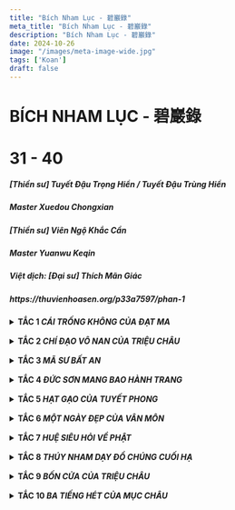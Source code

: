 ```yaml
---
title: "Bích Nham Lục - 碧巖錄"
meta_title: "Bích Nham Lục - 碧巖錄"
description: "Bích Nham Lục - 碧巖錄"
date: 2024-10-26
image: "/images/meta-image-wide.jpg"
tags: ['Koan']
draft: false
---
```


<div class="container vi-koans">

  <h1>BÍCH NHAM LỤC - 碧巖錄</h1>
  <h1>31 - 40</h1>

  <h5>[Thiền sư] <em>Tuyết Đậu Trọng Hiển / Tuyết Đậu Trùng Hiển</em></h5>
  <h5>Master <em>Xuedou Chongxian</em></h5>

  <h5>[Thiền sư] <em>Viên Ngộ Khắc Cần</em></h5>
  <h5>Master <em>Yuanwu Keqin</em></h5>

  <h5>Việt dịch: [Đại sư] <em>Thích Mãn Giác</em></h5>

  <h5>https://thuvienhoasen.org/p33a7597/phan-1</h5>

  <details>
    <summary class="font-bold">
      <b>TẮC 1 <em>CÁI TRỐNG KHÔNG CỦA ĐẠT MA</em></b>
    </summary>

    THÙY:

    Thấy khói bên kia núi biết là có lửa, thấy sừng bên kia tường biết là có trâu. Chỉ một hiểu ba, thoáng nhìn đã rõ, đó cũng như chuyện cơm nước thường ngày của tăng sĩ. Còn như cắt đứt các dòng nhánh, hiện lên ở phương đông, chìm đi ở phương tây, tung hoàng nghịch thuận, tự tại cho hay lấy, vào giây phút đó, thử nói xem là hành tung của kẻ nào? Thử nhìn vào những lời dây dưa của Tuyết Đậu.

    CỬ:

    Lương Vũ Đế hỏi Đạt Ma Đại Sư, “ Thế nào là sự thật cứu cánh siêu phàm?” Đạt Ma nói, “Trống không chẳng có gì là siêu phàm”. Vũ Đế hỏi, “Thế đối diện Trẫm là ai vậy?” Đạt Ma nói “Không biết”. Vũ Đế không hiểu, Đạt Ma bèn sang sông qua nước Ngụy. Sau đó Vũ Đế thuật lại câu chuyện trên cho Chí Công. Chí Công hỏi , “Thế bệ hạ đã biết người ấy là ai chưa?” Vũ Đế nói “ Không biết”. Chí Công nói, “Đó chính là Bồ Tát Quan Âm đến để truyền tâm ấn của Phật.” Vũ Đế lấy làm ân hận, bèn sai sứ đuổi theo để mời Đạt Ma trở lại. Chí Công nói, “Đừng có nói là bệ hạ sai sứ đuổi theo, dù cho là cả nước có đuổi theo đi nữa người ấy cũng không trở lại đâu.”

    BÌNH:

    Đạt Ma từ xa nhìn thấy đất này ( Trung Hoa) có căn khí Đại Thừa, cho nên mới lênh đênh vượt biển mà tới, quyết ý trao truyền tâm ấn, khai ngộ nẻo mê, không lập văn tự, chỉ thẳng vào tâm, để người ta thấy tự tính của mình mà chứng thành Phật đạo[1].Nếu ai có thể thấy được như thế đương nhiên cũng được giải thoát, không còn bị tất cả các hệ lụy của ngôn ngữ ràng buộc, lập tức siêu việt lên tất cả chứng thành ngay Phật tính [2].Sau đó mới có thể nói chuyện với Vũ Đế cũng như thấy rõ cái chỗ an tâm của Nhị Tổ[3].Không còn những so đo phân biệt của cảm quan, cắt đứt tất cả những thứ này, bình thản tự tại, cần gì còn phải phân biệt thị phi, tính toán được mất? Tuy là như vậy, song mấy ai có thể như thế?

    Vũ Đế thường mặc áo cà sa, đích thân giảng Kinh Phóng Quang Bát Nhã[4], giảng sống động đến mức khiến hoa trời rơi tơi tả xuống đất biến thành ngọc lưu ly. Vũ Đế còn học Đạo thờ Phật, ra lệnh cho thiên hạ xây chùa độ tăng, tu hành theo giáo lý. Thiên hạ gọi ông là Phật Tâm Thiên Tử.

    Lúc Đạt Ma mới đến gặp Vũ Đế, Vũ Đế bèn hỏi , “Trẫm xây chùa độ tăng, như thế có công đức chăng?” Đạt Ma nói “ Chẳng có công đức gì cả”. Như thế chẳng khác gì xối nước bẩn lên đầu người ta. Nếu như ai hiểu được câu nói “ chẳng có công đức gì cả” này, kể như người ấy đủ khả năng đối diện Đạt Ma. Thử nói xem xây chùa độ tăng mà lại chẳng có công đức gì cả? ý nghĩa lời này là ở đâu?

    Vũ Đế thường cùng Lũ Ước Pháp sư, Phó Đại Sĩ, và Chiêu Minh Thái Tử bàn luận về hai sự thật cứu cánh và công ước. Cứ theo như trong giáo lý thì sự thật cứu cánh là để giải minh phi hữu, sự thật công ước là để giải minh phi-vô. Cứu cánh và công ước không phải là hai, đó chính là sự thật tuyệt đối siêu phàm. Đó là chỗ vi diệu huyền ảo nhất mà hỏi Đạt Ma, “ Thế nào là sự thật cứu cánh siêu phàm?” Đạt Ma nói, “ Trống không chẳng có gì là siêu phàm”. Tất cả các tăng sĩ trong thiên hạ không ai nhảy ra khỏi chỗ này nổi cả. Đạt Ma dùng một đao cắt đứt tất cả chấp trước cho Vũ Đế. Nay người ta mới hiểu lầm làm sao, lại dở trò tinh quái trợn mắt mà nói, “trống không chẳng có gì ăn nhằm đến lời dạy của Đạt Ma cả.

    Ngũ Tổ thường nói, “Chỉ cần người ta có thể hiểu thấu cái nguyên lý trống không chẳng có gì là siêu phàm này là người ta có thể về nhà ngồi bình thản.” Một bên thì thiên hạ lo tạo ra những phức tạp, song cũng chẳng hại gì đến việc Đạt Ma đập vỡ cái thùng đen[5] cho họ. Đạt Ma chính là người kỳ đặc nhất trong vấn đề này. Cho nên mới có lời nói, “ Nếu như có thể tham hiểu một câu, thì có thể hàng vạn câu một lúc”. Lúc ấy đương nhiên người ta có thể thấu rõ, nắm vững. Cổ nhân nói, “ Tan Xương nát thịt không đủ trả, hiểu được một câu vượt trăm ức.”

    Đạt ma đối diện trực tiếp với Vũ Đế, lận đận biết bao. Vũ Đế không giác ngộ, lại còn dựa vào kiến chấp, nhân-ngã, hỏi thêm một câu, “Đối diện với Trẫm là ai?” Đạt Ma từ bi cùng tột, lạinói với Vũ Đế “Không biết”. Khiến cho Vũ Đế kinh hoàng đi, không hiểu Đạt Ma muốn nói gì . Đến mức này mà còn chấp có hay không thì đều chẳng nhằm.

    Đoan hòa thượng có lời tụng rằng;

    Một tên bình thường một ưng rơi

    Lại thêm tên nữa mất công thôi

    Trở về Thiếu Thất ngồi yên đó,

    Vũ Đế đừng mong ngỏ lời mời.

    Lại nói, “ Ai muốn mời Đạt Ma trở lại cơ?”

    Vũ Đế không hiểu, Đạt Ma bỏ nước Lương mà đi, lão hán này chỉ còn biết lúng túng. Đạt Ma bèn qua sông đến nước Ngụy. Sau này có truyền kỳ nói lại rằng Đạt Ma đạp trên một cọng lau mà qua sông. Điều này không được rõ lắm, có thể là những lời tán tụng mà thôi.[6]Lúc ấy Ngụy Minh Đế đang trị vì. Minh Đế vốn thuộc về một chủng tộc phương bắc, gọi là Thác Bạt (Toba) sau này mới tự nhận là người Trung Quốc. Đạt Ma đến đó không đi gặp ai nữa mà lên thẳng núi Thiếu Lâm, ngồi thiền quay mặt vào tường suốt chín năm. Sau đó mới gặp Nhị Tổ. Người ở vùng đó gọi Đạt Ma là “ Bích Quán Bà La Môn”.

    Vũ Đế sau đó hỏi Chí Công, Chí Công nói, “ Thế bệ hạ đã biết người ấy là ai chưa?” Vũ Đế nói, “Không biết”. Thử nói xem cái “ không biết” này là một hay khác với cái “không biết” của Đạt Ma. Giống thì có giống, nhưng mà không phải là một. Thiên hạ hay hiểu lầm mà bảo rằng, “ Trước đó, lúc Đạt Ma nói “ không biết” là đang trả lời về Thiền, sau đó lúc Vũ Đế trả lời Chí Công, câu trả lời ấy chỉ nằm ở bình diện tri thức công ước.” May thay điều này chẳng có gì nhằm nhò với ý chỉ của Đạt Ma. Lúc ấy Chí Công hỏi như thế, thử hỏi xem, Vũ Đế phải trả lời như thế nào? Tại sao không một gậy đập chết Chí Công đi cho rồi để khỏi phải lộ vẻ hồ đồ? Vũ Đế lại thành thực mà khẩn khoản đáp là “ không biết”. Chí Công thấy cơ hội, bèn chụp lấy mà nói, “Đó chính là Bồ Tát Quan Âm đến để truyền tâm ấn của Phật.” Vũ Đế bèn ân hận mà sai sứ đuổi theo để mời Đạt Ma trở lại. Ngây ngô thật! Phải chi lúc Chí Công nói, “Đó chính là Bồ Tát Quán âm đến để truyền tâm ấn của Phật,” mà Vũ Đế tống cổ ông ta ra khỏi nước thì hẳn đã còn có gì hay ho hơn.

    Theo truyền thuyết thì Chí Công mất vào năm Thiên Giám thừ mười ba (514 A.D), Đạt Ma thì mãi năm Đại Thông nguyên niên (520 A.D.) mới tới Lương. Như thế là cách nhau có đến bảy năm, làm thế nào có thể bảo là hai người có gặp nhau được? Đây hẳn phải là một truyền thuyết sai lầm. Song những gì đã ghi lại trong truyền thống, ở đây không bàn cãi làm gì. Điều quan trọng là phải hiểu cái ý chính của vấn đề mà thôi. Thử nói xem, Đạt Ma là Quan Âm, Chí Công cũng là Quan Âm, vậy thì ai thật sự là Quan Âm đây? Đã là Quan Âm thì tại làm sao lại còn có hai? Tại sao lại chỉ có hai, mà không hàng đoàn hàng lũ?

    Sau đó ở Ngụy Đạt Ma có nghị luận với Quang Thống luật sư và tam tạng sư Bồ Đề Lưu Chi. Đạt Ma gạt bỏ hình tướng chỉ thẳng vào tâm, song hai vị kia thì chấp trước thành kiến cho nên không chấp nhận nổi lập luận của Đạt Ma. Rốt cuộc còn sinh khởi lòng ganh ghét và mấy bận toan đầu độc Đạt Ma. Đến lần thứ sáu, vì hóa duyên đã trọn vẹn, và cũng đã tìm được người để truyền Pháp, bèn thản nhiên chấp nhận[7], rồi ngồi thẳng thắn mà mất. Đạt Ma được mai tang ở chùa Định Lâm trên núi Hùng Nhĩ. Sau này người nước Ngụy là Tống Vân trên đường đi sứ có gặp Đạt Ma trên ngọn Thông Lĩnh tay cầm một chiếc dép trở về Ấn Độ.

    Vũ Đế thương tiếc, tự soạn văn bia rằng, “Ôi, thấy mà chẳng thấy, gặp mà chẳng gặp, ngàn xưa ngàn sau, oán thay hận thay.” Rồi lại tán thán rằng,” Tâm mà không thì trong sát na chứng được diệu giác, tâm mà có thì ngàn muôn kiếp vẫn đọa luân hồi.”

    Thử nói xem hiện giờ Đạt Ma ở đâu? Đi qua rồi mà cũng chẳng biết.

    TỤNG:

    Sự thật trống không

    Làm sao phân biện

    Trước trẫm là ai?

    Còn nói không biết

    Do đó lén qua sông

    Há không sinh gai góc

    Cả nước đuổi theo cũng chẳng về,

    Ngàn sau ngàn xưa nhớ mong suông

    Đừng nhớ mong

    Gió thổi mặt đất bao giờ ngưng

    Sư nhìn hai bên nói:

    Nơi này còn có Tổ Sư chăng/

    Tự đáp, “Có”.

    Đến đây rửa chân cho lão tăng

    BÌNH:

    Tuyết Đậu tụng công án này, giống như y thể khéo múa Thái A Kiếm, uyển chuyển trong không, đương nhiên không phạm phải mũi nhọn. Nếu như không có cái khả năng này, thì vừa nhặt kiếm lên tay hẳn đã bị mũi nhọn đả thương. Đối với những người đủ mắt để nhìn thấy thì một niệm, một xuyên, một khen, một chê, chỉ dùng tứ cú mà định đoán cả một tắc công án. Phàm việc tụng cổ, thường là giảng về Thiền một cách vòng vo, nêu lên ý chính của vấn đề xưa, rồi theo các dữ kiện mà kết thúc công án, chỉ có thế thôi.

    Tuyết Đậu giáp mặt trực tiếp với công án, lập tức tụng rằng, “Sự thật trống không, làm sao phân biện?” Dưới câu đầu, Tuyết Đậu thêm một câu này, quả là kỳ đặc hết sức. Thử nói xem, rốt cuộc phải phân biện như thế nào? Dù cho có mắt sắt người đồng đi nữa, cũng chẳng biết đường nào mà rờ rẫm. Đến chổ này rồi, há có thể lấy tỉnh thức ra mà đắn đo được sao? Do đó mà Vân Môn nói, “ Như đánh đá lửa, giống ánh điện chớp”. Vấn đề này không nằm trong sự suy nghĩ hay ý tưởng. Đến lúc mà ông há miệng, thì đâu còn có công dụng gì nữa. Ngay lúc tính toán so đo vừa khởi, thì con chim cắt đã bay qua Tân La ( Cao Ly ) rồi.

    Tuyết Đậu nói, “Các ông tăng trong thiên hạ, các ông phân biện vấn đề này như thế nào? Đối diện với trẫm là ai?” Lại còn nói “không biết”. Đây chính là chỗ từ tâm của Tuyết Đậu, nổ lực không ngớt để giúp thiên hạ. Thử nói xem “trống không” và “ không biết” là một hay hai. Nếu như người đủ khả năng hiểu, thế nào cũng phân nó làm hai. Thiên hạ ở mọi nơi thường nói, “Tuyết Đậu cùng lắm chỉ nêu lại vấn đề lên một lần nữa mà thôi.” Đâu có biết rằng, bốn câu tụng đã nói lên hết ý nghĩa của công án rồi.

    Sau đó vì lòng từ bi, Tuyết Đậu mới tụng sự tích nhân duyên rằng, “ Do đó lén qua sông, há không sinh gai góc?” Đạt Ma đến xứ này vốn để giải thoát thiên hạ khỏi chỗ dính dấp ràng buộc, nhổ đinh bạt chốt, cắt dọn gai góc. Tại sao Tuyết Đậu lại đi nói rằng Đạt Ma làm gai góc sinh? Cũng không phải chỉ vào buổi ấy, mà ngày nay dưới chân mọi người gai góc cũng đã thâm đến mấy trượng. “Cả nước đuổi theo cũng chẳng về, ngàn xưa ngàn sau nhớ mông suông”, đúng là không phải trượng phu. Thử nói xem, Đạt Ma ở đâu? Nếu thấy được Dạt Ma thì sẽ thấy được chỗ vì người của Tuyết Đậu.

    Tuyết Đậu lại sợ thiên hạ mải đuổi theo kiến thức thường tình, cho nên mở tung khóa chốt, để lộ chỗ thấy của mình mà nói rằng, “Đừng nhớ mong! Gió thổi mặt đất bao giờ ngưng.” Nếu đã không nhớ mong, thì các chuyện dưới chân mình làm sao mà nảy sinh? Tuyết Đậu nói, hiện giờ ở đây, gió trong thổi mặt đất, trên trời dưới đất, có chỗ nào là cùng cực? Tuyết Đậu đem tất cả các việc từ thiên cổ vạn cổ ném ngay ra trước mặt. Không phải chỉ với một mình Tuyết Đậu, mà ngay hiện giờ có chỗ nào là cùng cực? Ngay cả nơi con người các ông,có chỗ nào là cùng cực?

    Tuyết Đậu lại vẫn sợ thiên hạ sẽ chấp trước vào chỗ này, cho nên lại mượn vào phương tiện, lớn tiếng nói, “Nơi này còn có Tổ Sư chăng?” Rồi tự trả lời, “Có”. Ở đây Tuyết Đậu chẳng còn ngần ngại bộc lộ lòng dạ của mình cho thiên hạ. Lại tự nói, “Đến đây rửa chân cho lão tăng”.Quả tình là hạ thấp quang huy của người ta một cách quá đáng, song lúc ấy Tuyết Đậu cũng đã cung hiến cả tay chân mình. Thử nói xem, ý của Tuyết Đậu nằm ở chổ nào? Đến chổ này rồi thì có gọi là lừa cũng được, có gọi là ngựa cũng được, mà có gọi là Tổ Sư cũng được. Song làm sao có thể gọi tên hay mô tả được? Ý kiến thông thường rằng Tuyết Đậu chỉ lợi dụng Tổ Sư, may thay chẳng có gì nhằm nhò với việc này cả. Nhưng mà thử nói xem, rốt cuộc là chuyện gì đây? “Chỉ cho lão hồ biết, không cho lão hồ hiểu”.

  </details>

  <br/>

  <details>
    <summary class="font-bold">
      <b>TẮC 2 <em>CHÍ ĐẠO VÔ NAN CỦA TRIỆU CHÂU</em></b>
    </summary>

    THÙY:

    Trời đất hẹp; trăng sao tinh tú đồng thời tối ám. Dù cho là gậy giáng xuống như mưa sa, tiếng hét vang dội như sấm động, các ông vẫn chưa đảm đương được việc hướng thượng của tông môn.Dù cho là chư Phật của ba đời, cũng chỉ có thể tự biết;Tổ Sư của các thế hệ cũng không thể đề cập rốt ráo được vấn đề. Cả một kho giáo lý cũng không giải thích hết, các tăng sĩ thông thái cũng không tự cứu được. Đã đến mức độ này rồi, làm thế nào còn xin chỉ đạo nữa được?Nói ra chữ “Phật” chẳng khác gì là lội trong nước bùn, nói ra chữ “ Thiền” cả mặt lúng túng. Bậc thượng sĩ có công tu tập lâu dài chẳng cần phải đợi ai nói, còn kẻ hậu học căn cơ thô thiển thì vẫn cần phải điều nghiên và hiểu thấu.[8]

    CỬ:

    Triệu Châu dạy chúng nói, “Đạo lớn không khó miễn đừng so đo. Vừa có ngôn ngữ lập tức có lựa chọn so đo. Điều này hết sức minh bạch. Lão tăng này chẳng ở nơi minh bạch. Các ông có còn trì giữ gì chăng?”

    Lúc ấy có ông tăng hỏi, “ Không ở nơi minh bạch, thì thầy trì giữ cái gì?”

    Triệu Châu nói “ Tôi cũng chẳng biết nữa.”

    Ông tăng nói, “Hòa thượng đã không biết cớ sao còn nói là không ở nơi minh bạch?”

    Triệu Châu nói, “Hỏi về vấn đề là đủ rồi. Mau lạy rồi trở lui.”

    BÌNH:

    Triệu Châu thường dẫn lời “Đạo lớn không khó, miễn đừng so đo” này. Đây vốn là từ bài Tín Tâm Minh” của Tam Tổ[9] “Đạo lớn không khó, miễn đừng so đo. Đừng thích hay ghét, tự nhiên minh bạch.” Vừa khởi lòng thị phi, tức là có lựa chọn so đo, điều này rất minh bạch. Vừa sinh lòng hiểu như thế, vấn đề kể như đã vuột mất. Khi bị ràng buộc dính dấp, biết làm được gì? Triệu Châu nói, “Đây là lựa chọn so đo, điều này rất minh bạch.” Thời buổi này người tham Thiền học đạo, nếu không vướng vào chỗ lựa chọn so đo, thì cũng ngồi trong sự minh bạch. Triệu Châu nói, “ Lão tăng không ở nơi minh bạch. Các ông có còn trì giữ gìn nữa chăng?” Các ông đã không ở chỗ minh bạch, thử nói xem, Triệu Châu ở đâu? Tại sao vẫn còn dạy cho thiên hạ trì giữ?

    Ngũ Tổ thường nói, “Đưa tay ra như thế dắt các ông, các ông hiểu như thế nào? Thử nói xem, đâu là chỗ đưa tay ra? Nhận thức ý nghĩa đầu lưỡi câu, đứng chấp vào điểm giữa cán cân.

    Ông tăng kia bước ra, quả là kỳ đặc hết sức. Tại sao vậy? Ông ta nắm được chỗ hở của Triệu Châu bèn dồn Triệu Châu bằng câu hỏi. “ Hòa thượng đã không ở nơi minh bạch thì còn trì giữ cái gì nữa?” Triệu Châu cũng hay, chẳng bao giờ dùng đến gậy hay hét, chỉ nói, “ Tôi cũng chẳng biết”. Nếu như không phải là lão tăng , bất cứ ai bị ông tăng kia dồn như thế ắt cũng đến phải lúng túng. May mà lão tăng Triệu Châu có thể tự tại chuyển thân cho nên mới trả lời ông tăng như trên. Những kẻ học Thiền ngày nay, bị hỏi cũng thường trả lời, “ Tôi cũng chẳng biết, chẳng hiểu.” Có điều tuy chung một đường song không cùng một lối. Ông tăng kia có chỗ đặc biệt lắm; mới biết hỏi tiếp, “ Hòa thượng đã không biết, cớ sao còn nói là không ở nơi minh bạch?” Đối đáp thật hay!

    Nếu như là người khác thì không cách chi mà gỡ gạc cho được. song Triệu Châu lại là một chuyên gia, chỉ nói với ông tăng kia, “ Hỏi về vấn đề là đủ rồi, lạy rồi trở lui đi.” Ông tăng này vẫn chẳng biết phải đối xử thế nào với lão hán này, chỉ còn biết ấm ức ngậm miệng.

    Đây đúng là bậc tông sư đại đảm, không bao giờ bàn luận về lẽ huyền diệu hay cơ cảnh với chúng ta, mà chỉ tiếp thiên hạ bằng những vấn đề căn bản nhất. Cho nên nói, “ Khi chúng mình bài báng nhau ta chấp các ông cặp sừng, khi chúng mình phỉ nhổ nhau ta chấp các ông tạt nước.” Đâu có ai ngờ rằng lão hán này suốt đời hành cước chẳng bao giờ xử dụng đến gậy hay hét, mà chỉ dùng những lời lẽ tầm thường, có điều người trong thiên hạ chẳng ai làm gì được ông ta cả. Chỉ bởi vì bình sinh không bao giờ ông ta chịu so đo:cho nên ông ta đắc đại tự tại tha hồ tung hoành ngang dọc. Người thời buổi này không hiểu, chỉ nói rằng Triệu Châu không trả lời câu hỏi hoặc giải thích cho người khác. Họ đâu có ngờ rằng sự việc lướt qua trước mặt họ mà họ không hay biết.

    TỤNG:

    Đạo lớn không khó

    Đầu mối ngôn ngữ

    Một có nhiều loại

    Hai không nhị nguyên

    Chân trời nhật nguyệt lên xuống

    Ngoài song núi thâm nước lạnh

    Trong đầu ý cạn sao còn vui

    Cây khô điệu sáo vẫn chưa dứt

    Khó thật! Khó thật!

    So đo minh bạch bạn tự nhìn.

    BÌNH:

    Tuyết Đậu biết ý của Triệu Châu cho nên mới tụng rằng, “Đạo thật không khó.” Sau đó lại nói tiếp, “Đầu mối ngôn ngữ”. Chỉ một mà không hiểu ba. Tuyết Đậu nói, “Một có nhiều loại, hai không nhị nguyên,” đây chính là lấy ba mà hiểu lại một. Thử nói xem đâu là đầu mối ngôn ngữ? Tại sao trong một có nhiều loại mà trong hai lại không có nhị nguyên? Nếu như không đủ mắt để nhìn, biết rờ rẫm ở đâu đây? Nếu như hiểu được hai câu này, thì đúng như la cổ nhân gọi là “ trở thành thuần nhất[10] lại như xưa thấy núi là núi sông là sông, dài là dài, ngắn là ngắn, trời là trời, đất là đất.” Song cũng có lúc gọi trời là đất, có lúc gọi đất là trời, có lúc bảo núi không phải là núi, bảo sông không phải là sông. Rốt cuộc làm thế nào để được bình an? Gió tới cây rung, sóng dâng thuyền lên.Xuân sinh hạ trưởng thu liễm đông tàn. Mọi vật tự diễn biến theo thứ tự bình thường của chúng. Bốn câu tụng này đột nhiên dứt tuyệt.

    Tuyết Đậu có thừa tài, cho nên mới mở túi ra cho chúng ta một kết luận. Có điều chỉ giống như đặt thêm đầu lên đầu mà thôi, nói rằng “Đạo Phật không khó, đầu mối ngôn ngữ. Một có nhiều loại, hai không có nhị nguyên.” Tuy rằng không có nhiều sự vật, song nơi chân trời lúc mặt trời mọc thì mặt trăng lặn, ngoài song lúc núi thâm thì nước lạnh. Đến mức này rồi thì ngôn ngữ cũng đến nơi cùng cực, cái gì cũng là đạo và mọi vật đều là thật. Phải chăng đây là lúc mà tâm cảnh đều quên, hợp thành thuần nhất. Đầu lời tụng Tuyết Đậu có hơi đơn độc và lừng lững; khúc cuối lại cũng có phần lậu đậu không ít. Nếu như tham rõ ra thấy suốt được, thì nó giống như mùi vị của đề hồ. Còn nếu như vẫn chưa dứt bỏ được cảm quan, thì chỉ thấy mơ hồ lúng túng, tuyệt nhiên không thể hiểu được lối nói chuyện này.

    “Trong đầu ý cạn sao còn vui, cây khô điệu sáo vẫn chưa dứt”. Đây chính là chổ phối hợp, các công án hỏi về Đạo của người xưa, Tuyết Đậu rút tỉa ra, xâu vào một chuỗi, rồi dùng mà tụng “đạo lớn không khó, miễn đừng so đo.” Người bây giờ không hiểu ý cổ nhân, chỉ cắn chữ nhai câu, đến bao giờ mới hết đây? Phải là một người thông thạo lắm mới hiểu được lối nói chuyện này.

    Chẳng lẽ chưa nghe có ông tăng hỏi Hương Nghiêm, “Thế nào là đạo?” Hương Nghiêm đáp, “Điệu sáo trong rừng cây khô.” Ông tăng hỏi, “Thế nào là người trong đạo?” Hương Nghiêm đáp, “Đôi mắt trong đầu lâu”. Sau đó ông tăng hỏi Thạch Sương, “ Thế nào là điệu sáo trong rừng cây khô?” Thạch Sương nói, “Vẫn còn thấy vui.” Ông tăng nói, “Thế nào là đôi mắt trong đầu lâu?” Thạch Sương nói, “ Vẫn còn vướng vào trong trí thức”. Ông tăng thuật lại cho Tào Sơn. Tào Sơn nói, “Huyết mạch chưa đoạn”. Ông tăng hỏi,” Thế nào là đôi mắt trong đầu lâu?” Tào Sơn nói, “Chưa khô hết”. Ông tăng hỏi, “Ai là người nghe thấy?” Tào sơn nói, “Không trời đất là không có người nào không nghe.” Ông tăng hỏi,” Không hiểu cái câu “điệu sáo’ kia trích dẫn từ đâu?” Tào Sơn nói, “Không hiểu là trích dẫn từ đâu, song những ai nghe thấy đều chết cả.” Rồi tụng rằng, “ Cây khô điệu sáo thật thấy đạo, đầu lâu không thức mắt mới sáng. Hỉ thức diệt hết mọi sự dứt, sao phân biệt được trong với đục?” Tuyết Đậu có thể nói là có kỹ sảo lớn, một lúc mà co thể tóm lược bài tụng cho các ông. Tuy như vậy, chẳng hề vướng vào nhị nguyên.

    Chỗ cuối bài tụng, Tuyết Đậu có ý vì người, mới nói, “Khó thay, khó thay!” Chính cái “ khó thay, khó thay , khó thay” này mà các ông phải tham cho thấu thì mới có thể hiểu được. Tại sao lại như thế? Há không nghe Bách Trượng nói, “Tất cả ngôn ngữ, sơn hà đại địa, mỗi cái tự trở về với chính mình.” Phàm những cái Tuyết Đậu nêu ra hay lấy đi cuối cùng đều tự trở về chính nó. Thử nói xem chỗ nào là chỗ Tuyết Đậu vì thiên hạ? So đo, minh bạch, tự ông nhìn lấy? Đã bày vẽ dây dưa, tại sao lại còn nói, ông tự nhìn lấy.” Thử nói xem ý của thầy ta ở chỗ nào? Đừng có nói là người khác không hiểu nổi, ví dù sư núi này đến chỗ đó, cũng chẳng thể nào hiểu nổi.

  </details>

  <br/>

  <details>
    <summary class="font-bold">
      <b>TẮC 3 <em>MÃ SƯ BẤT AN</em></b>
    </summary>

    THÙY:

    Một cơ một cảnh, một lời một câu,phải tìm lối mà vào. Có một vết thương trên thịt, nó có thể thành hang thành động. Đại dụng hiện tiền không còn qui tắc .Phải tìm cho ra cái chỗ hướng thượng.Nó bao trùm trời đất, song không biết chỗ nào mà rờ rẫm. Như vậy cũng được mà không như vậy cũng được, thế thì quá rườm ra. Như vậy cũng không được mà không như vậy cũng không được, thế thì quá đơn độc. Không theo hai con đường này, như thế nào mới đúng? Xin thử nêu ra xem.

    CỬ:

    Mã Đại Sư[11] không khỏe. Viện chủ hỏi “ Gần đây sức khoẻ của hòa thượng như thế nào? Đại sư nói, “ Nhật diện Phật, nguyệt diện Phật[12]

    BÌNH:

    Mã Đại Sư không khỏe. Viện Chủ hỏi, “Gần đây sức khỏe của Thầy ra sao?” Đại Sư nói, “Nhật diện Phật, nguyệt diện Phật.” Nếu như các bậc Tổ Sư không đương đầu với thiên hạ bằng những vấn đề căn bản nhất, làm thế nào chúng ta có thể có được cái quang huy của Đạo như thế này? Nếu hiểu được cái cốt yếu của công án này, người ta có thể một mình lửng thửng tận trời cao. Nếu không hiểu được cốt yếu của nó thì tựa như lạc bước trước rặng cây khô trên vách đá. Nếu như là người có bản lãnh, đến chỗ này hẳn phải có khả năng để dắt trâu của thợ cầy, đoạt thức ăn của người đói, thì mới có thể thấy được cái chỗ vì người của Mã Đại Sư.

    Ngày nay có nhiều người nói rằng Mã Đại Sư tiếp viện chủ. May thay mà lời ấy chẳng có gì nhằm nhò với việc này cả. Ngày nay trong chúng tăng cũng có nhiều người hiểu sai, trợn mắt mà nói, “Ở đây mắt trái là nhật diện, mắt phải là nguyệt diện.” Nói như vậy thì có gì là nhằm nhò? Cho dù đến năm con lừa đi nữa nằm mộng cũng chẳng thấy được. Chỉ để cho ý của cổ nhân lướt qua mà không bắt được.

    Còn như Mã Đại Sư nói như thế, ý nghĩa ở chỗ nào? Có người bảo ý Mã Đại Sư muốn nói là, “Pha thuốc đau bụng và mang đến cho tôi một chén.” Như thế thì có gì nhằm nhò? Đã đến chỗ này rồi thì làm sao để được bình an? Cho nên mới có lời nói, “ Một con đường hướng thượng, ngàn thánh không truyền; người học mệt mỏi với hình tướng, giống như con khỉ bắt bóng.”

    Chỉ cái “ Nhật diện Phật, nguyệt diện Phật”này cũng hết sức khó thay, ngay cả Tuyết Đậu cũng thấy khó tụng. Song bởi vì thầy ta đã thấy rõ, cho nên mới dùng hết sức bình sinh ra mà chú giải.Các vị có muốn thấy Tuyết Đậu không? Xin đọc đoạn văn dưới đây.’

    TỤNG:

    Nhật diện Phật nguyệt diện Phật

    Ngũ đế tam hoàng là cái gì?

    Hai mươi năm nay bao tân khổ,

    Vì mấy người bận vào hang rồng!

    Cái mệt nhọc này đáng nói lại,

    Nạp tăng mắt sáng chớ coi thường.

    BÌNH:

    Khi Tống Thần Tông còn tại vị (1086-1085) ông ta nghĩ rằng bài tụng này châm biếm quốc gia, cho nên không cho phép ghi vào Đại Tạng. Trước hết Tuyết Đậu nêu ra, “Nhật diện Phật nguyệt diện Phật, Ngũ đế tam hoàng là cái gì?” Thử nói xem, ý của thầy ta nằm ở đâu? Vừa rồi tôi mới giải thích cho quí vị rồi. Tuyết Đậu trực tiếp chú giải ( Mã Tổ). Cho nên mới có lời nói rằng “ Thả câu bốn biển, chỉ câu mãnh long.” Chỉ một câu này đã chấm dứt bài tụng.Sau đó, Tuyết Đậu lại vụng về việc nổ lực tham thiền cả đời của thầy ta. “ Hai mười năm nay bao tân khổ, vì người mấy bận vào hang rồng”. Tuyết Đậu giống cái gì? Giống như một người vào hang rồng để tìm ngọc. Sau đó mới phá tan vô minh. Dù việc này có thể nói là kỳ đặc hết sức, nguyên lai chỉ giống như “ Ngũ đế tam hoàng là cái gì? “ Thử nói xem, cốt yếu của lời nói của Tuyết Đậu nằm ở chổ nào? Cần phải tự mình lui lại mà ngó, sau đó mới thấy được nó nằm ở chỗ nào?

    Đa số người ta không hiểu ý của Tuyết Đậu chỉ nói là thầy ta châm biếm quốc gia. Hiểu như thế, chỉ là tình kiến. Đây là trích từ bài “ Công Tử Hành Thi” của Thiền Nguyệt, “Áo gấm thêu, tay cầm chim cắt; lững thững mặt mày đầy khinh hốt. Cấy gặt khó khăn nào hay biết, Ngũ đế tam hoàng là cái gì?” Tuyết Đậu nói, “ Cái mệt nhọc này đáng nói lại, nạp tăng mắt sáng chớ coi thường.” Có bao nhiêu người sinh sống trong hang rồng? Dù cho ông có là ông tăng mắt sáng có mắt trên trán và đạo bùa dưới nách, chiếu sáng khắp tứ phương thiên hạ, đến chỗ này cũng không thể khinh hốt, mà phải cẩn trọng mới được.

  </details>

  <br/>

  <details>
    <summary class="font-bold">
      <b>TẮC 4 <em>ĐỨC SƠN MANG BAO HÀNH TRANG</em></b>
    </summary>

    THÙY:

    Dưới thanh niên bạch nhật, không cần phải vạch đông chỉ tây. Song tùy thời tiết nhân duyên vẫn cần phải tùy bệnh cho thuốc. Thử nói xem, buông thả hay giữ chặt cái nào hơn? Thử nêu ra xem sao.

    CỬ:

    Đức Sơn đến nơi của Qui Sơn, ôm bao hành trang vào Pháp đường, đi từ tây qua đông rồi từ đông qua tây, nhìn quanh nói, “ Vô, vô,” rồi bỏ ra ngoài. Tuyết Đậu phê bình rằng “ Khám phá ra rồi.” Song khi Đức Sơn đến cổng lại nói, “ Cũng không nên thô suất như thế.” Rồi lại đầy đủ uy nghi trở vào gặp Qui Sơn. Lúc Qui Sơn ngồi đó, Đức Sơn dơ tọa cụ lên nói, “Hòa thượng!” Qui Sơn toan chụp lấy phất trần, Đức Sơn bèn hét, rồi rũ áo bỏ đi ra.

    Tuyết Đậu phê bình rằng, “Khám phá ra rồi.”

    Đức Sơn quay lưng về Pháp đường, mang dép cỏ vào rồi bỏ đi. Tối đến Qui Sơn hiỏ vị thủ tòa, “ Người vừa rồi mới đến đâu rồi?” Thủ tòa nói, “Lúc ấy ông ta quay lưng về Pháp đường, mang dép cỏ vào rồi bỏ đi.” Qui Sơn nói, “ Người ấy sau này thế nào cũng lên đỉnh cao tự xây am cỏ mà tiếp tục bài Phật bang Tổ.”

    Tuyết Đậu phê bình, “ Thêm sương lên tuyết.”

    BÌNH:

    Nêu xong lời của Đức Sơn chỉ thêm ba chữ “điểm”. Quí vị có hiểu không? Có lúc xem một cọng cỏ như thân vàng một trượng sáu ( của Phật), có lúc lại xem thân vàng một trượng sáu ( của Phật ) như một cọng cỏ.

    Qui Sơn vốn là giảng sư, tại Tứ xuyên giảng Kinh Kim Cương[13]Theo lời dạy trong Kinh thì trong trí huệ đạt được sau khi chứng Kim Cương Dụ Định (Vajropamasamàdhi), người hành giả học uy nghi Phật trong một ngàn kiếp, tu tập Phật hạnh trong một ngàn kiếp, rồi sau đó mới thành Phật .Thế mà bọn ma ở phương nam lại nói, “Tâm chính là Phật”. Đức Sơn lấy làm công phẫn, gánh theo sớ sao đi về phương nam để dẹp tan bọn ma này. Thấy thầy ta công phẫn như thế cũng đủ hiểu thầy ta là một tay mãnh liệt như thế nào.

    Lúc mới đến Phong Châu, Đức Sơn gặp một bà lão bán bánh rán bên lề đường, mới đặt sớ sao xuống, định mua vài món ăn điểm tâm. Bà lão hỏi, “ Thầy mang theo cái gì vậy?” Đức Sơn nói, “ Kim Cương Kinh Sớ Sao.” Bà lão nói, “Tôi có một câu hỏi, nếu thầy trả lời được xin biếu không bánh cho thầy điểm tâm, còn nếu không trả lời được thì đi chổ khác mà mua”. Đức Sơn nói, “ Cứ hỏi đi”.Bà lão nói, “ Kinh Kim Cương nói: quá khứ tâm bất khả đắc, hiện tại tâm bất khả đắc, vị lai tâm bất khả đắc,chẳng hay thượng tọa muốn điểm tâm cái nào đây?” Đức Sơn không nói năng gì được. Bà lão bèn chỉ cho đến tham khán Long Đàm.

    Vừa bước qua ngưỡng cửa Đức Sơn đã nói, “ Lâu nay nghe tiếng Long Đàm, song khi đến đây chẳng thấy hồ (đàm) mà cũng chẳng thấy rồng(long) hiện.Long Đàm hòa thượng từ sau bình phong bước ra, nói,” Ông quả thật đến Long Đàm”. Đức Sơn bèn cúi lạy rồi lui. Đêm ấy vào phòng của Long Đàm đứng hầu mãi đến khuya. Long Đàm nói, “ Tại sao Thầy chưa lui đi?” Đức Sơn chào rồi vạch màn bước ra, thầy bên ngoài trời tối bèn quay vào nói, “ Bên ngoài tối quá”.Long Đàm bèn thắp đèn giấy rồi đưa cho Đức Sơn, Đức Sơn vừa tiếp lấy, Long Đàm thổi tắt đèn. Đức Sơn hoát nhiên đại ngộ.Lập tức cúi lạy. Long Đàm nói, “Ông thấy được gì mà ông cúi lạy vậy?” Đức Sơn nói, “ Từ rày trở đi kẻ hèn này không còn giám nghi ngờ những gì các lão hòa thượng trong thiên hạ nói nữa.”

    Hôm sau Long Đàm thượng đường nói, “ Trong các ông có một gã răng như rừng kiếm, miệng như bát máu, dù có lấy gậy đập đi nữa cũng không quay đầu. Ngày sau gã sẽ lên đỉnh cao mà lập đạo ta ở đó.” Đức Sơn bèn đem sớ sao ra trước Pháp đường, dơ cao ngọn đuốc lên nói, “ Nghiên cứu các biện luận huyền ảo, thật ra cũng chẳng khác gì đặt một sợi lông vào hư không; xét tận các quan kiện cốt yếu, lại chỉ giống như nhỏ một giọt nước vào thung lũng lớn.” Rồi đốt hết đi.

    Sau đó nghe nói giáo lý của Qui Sơn đang thịnh, mới đến nơi để gặp Qui Sơn với tư cách là người thông hiểu Thiền. Không buồn cởi hành trang, Đức Sơn bước thẳng vào Pháp đường, đi từ tây qua đông rồi từ đông qua tây, nhìn chung quanh nói, “Vô, vô”.Rồi bỏ ra ngoài. Thử nói xem ý của Thầy ta là thế nào? Phải chăng thầy ta điên? Nhiều người hiểu lầm bảo rằng đó là cách kiến lập của Đức Sơn, song không đúng chút nào. Thầy Đức Sơn nầy mới thật là kỳ đặc, cho nên mới có lời nói, “ Xuất chúng phải là tay hảo hán, thắng địch là chuyện sư tử con. Tuyển Phật mà không có mắt này, dù cho ngàn năm làm được chi?” Đến chổ này hẳn phải là một người thông thạo lắm mới nhìn thấy được. Tại sao vậy? Phật Pháp chẳng có gì là phức tạp, làm sao có thể đem tình trần đến mà so đo được? Đó chính là tâm cơ của Đức Sơn, sao mà có lắm lao nhọc như thế . Cho nên Huyền Sa mới nói, “ Cho dù là có giống như bóng trăng trong hồ thu, tiếng chuông trong đêm vắng, khua sóng chẳng làm tan,lúc nào gõ là kêu, song vẫn là việc của bờ bên này sinh tử. Đến chổ này rồi thì không có được mất,thị phi, cũng chẳng có kỳ đặc kỳ diệu. Đã thế thì làm sao hiểu được việc-Đức Sơn đi từ tây qua đông rồi lại từ đông qua tây. Thử nói xem ý của thầy ta là gì?

    Lão hán Qui Sơn chẳng them đếm xỉa Đức Sơn nếu như không phải là người như Qui Sơn hẳn thế nào cũng bị Đức Sơn bẻ gãy rồi. Nhìn xem Qui Sơn là tay thông thạo, chỉ ngồi yên đó mà xem thành bại. Nếu như Qui Sơn không nhìn thấu được ngọn gió thổi đến kia, làm sao mà thầy ta có thể đương đầu với vấn đề như thế được. Tuyết Đậu phê bình một lời rằng, “ Khám phá ra rồi.” Đây giồng như thể một thanh sắt. Tăng chúng gọi như vậy là, “trước ngữ”, tuy ở hai bên song lại không trụ bên nào cả. Phải hiểu lời thầy ta nói, “khám phá ra rồi” như thế nào? Chỗ nào là chỗ khám phá? Thử nói xem khám phá Đức Sơn hay là khám phá Qui Sơn?

    Đức Sơn bèn bỏ ra ngoài, đến cổng tự viện bèn tự nhủ, “ Không nên thô suất như thế”. Đức Sơn muốn thố lộ tim gan ngũ tạng để cùng Qui Sơn “ pháp chiến” một trận, cho nên mới lại đầy đủ uy nghi trở vào Qui Sơn một lần nữa. Lúc Qui Sơn ngồi đó, Đức Sơn dơ tọa cụ lên nói, “ Hòa thượng!” Qui Sơn toan với lấy phất trần, Đức Sơn bèn hét rồi rũ áo bỏ đi. Kỳ đặc hết sức!

    Nhiều người trong tăng chúng nói rằng Qui Sơn sợ Đức Sơn. Nói vậy thì có gì là nhằm nhò? Qui Sơn chẳng hề vội vã. Cho nên cổ nhân nói, “ Người có trí hơn chim thì bắt được chim, có trí hơn thú thì bắt được thú, có trí hơn người thì bắt được người. Ai tham thấu được vấn đề này của Thiền, thì cho dù là tất cả cây cỏ rừng rậm người vật hoa quả sâm la vạn tượng trong trời đất cùng một lúc hét lên, gã cũng chẳng buồn màng tới. Dù cho có lật đổ giường thiền, hét tan đại chúng, gã cũng chẳng buồn màng tới. Cao như trời , rộng như đất. Nếu như mà Qui Sơn không có khả năng bẻ gãy miệng lưỡi của tất cả thiên hạ thì lúc ấy hẳn việc thử thách Đức Sơn đâm ra khó khăn lắm. Nếu như Qui Sơn không phải là thiện tri thức của một ngàn năm trăm người, thì đến lúc đó hẳn đã không phân giải được. Song Qui Sơn là loại người trù tính kế hoạch trong trướng mà đạt được chiến thắng ngoài ngàn dặm.

    Đức Sơn quay lưng về Thiền Đường, mang dép cỏ rồi bỏ đi.Thử nói xem, ý của thầy ta là gì? Đức Sơn thắng hay bại? Còn Qui Sơn như thế là thắng hay bại? Tuyết Đậu phê bình, “ Khám pháp ra rồi” Đó là thầy ta nỗ lực để nhìn thấu hoa ngôn cùng cực của cổ nhân.Như vậy thầy ta mới đúng là kỳ đặc. Tuyết Đậu nói, “khám phá ra rồi”, hai lần, chia thành ba đoạn. Lúc ấy mới giải rõ công án. Tuyết Đậu cũng giống như kẻ bàng quan phán đoán hai người kia.

    Sau đó lão hán Qui Sơn vẫn cứ tà tà, mãi tối đến mới hỏi vị thủ tòa, “ Cái người vừa rồi mới tới ở đâu rồi?” Thủ tòa nói, “ Lúc ấy ông ta quay lưng về Pháp đường, mang dép cỏ vào rồi bỏ đi.” Qui Sơn nói, “ Người ấy sau này thế nào cũng lên đỉnh cao tự xây am cỏ mà tiếp tục bài Phật bang tổ.” Thử nói xem ý của thầy ta như thế nào? Lão hán Qui Sơn không phải là hảo tâm đâu. Đức Sơn sau này tha hồ mà bài Phật bang Tổ, đánh mưa đánh gió, song thầy ta vẫn chẳng rời khỏi hang động của mình. Nghề nghiệp một đời của Đức Sơn bị Qui Sơn nhìn thấu cả. Ở đây có thể nói rằng Qui Sơn thụ ký cho Đức Sơn được chăng? May có thể nói là đầm lớn giấu được núi, chồn khắc phục được báo? May thay, những cái này chẳng có gì nhằm nhò đến vấn đề cả.

    Tuyết Đậu hiểu cái cốt yếu của công án này,cho nên mới dám phán đoán cho người khác nói rằng, “ Thêm sương lên tuyết”. Nêu một lần nữa cho người khác xem. Nếu như ai thấy được, người ấy thật là ngang hàng với Qui Sơn, Đức Sơn và Tuyết Đạu. Nếu như không thấy được, cũng chớ có gượng ép giải thích theo ý riêng.

    TỤNG:

    Một khám phá

    Hai khám phá

    Thêm sương lên tuyết,

    Phi Kỵ tướng quân vào trại địch,

    Còn được an toàn có mấy kẻ?

    Vội đi qua,

    Không buông tha,

    Trên đỉnh cô đơn ngồi trong cỏ.

    Ôi!

    BÌNH:

    Tuyết Đậu tụng một trăm tắc công án, từng tắc một thắp hương mà nêu. Cho nên những bài tụng ấy rất được lưu hành trên đời. Thầy ta rành văn chương , thông hiểu công án. Bao giờ cũng suy nghĩ chín chắn rồi mới hạ bút. Tại sao lại thế? Rồng rắn dễ phân, lừa tăng lại khó. Tuyết Đậu tham thấu nhân duyên này, viết ba câu phê bình ở những chỗ gay go khó hiểu nhất. Rồi toát yếu lại mà làm tụng.

    “Thêm sương trên tuyết” gần như rơi vào nguy hiểm. Còn Đức Sơn thì như thế nào? Giống như Phi ky Tướng Quân vào trại địch, tức là Lý Quảng thiện xạ đượcvua phong làm Phi Ký Tướng Quân. Sau khi đánh giặc, bị người Phiên bắt, toan cho ngựa xé.Quảng giả chết. Nửa đường len lén mở mắt, thấy tên lính canh trong tay có cung tên, bèn tung mình đoạt cung tên trong tay tên lính canh trong tay có cung tên, bèn tung mình đoạt cung tên trong tay tên lính canh, bắn chết tên lính canh. Rồi đoạt ngựa mà tẩu thoát. Bọn giặc tiếp tục đuổi theo, bị Quảng giương cung bắn chết một tên , giặc sợ quá bèn lui. Gã hán tử này có khả năng sống lại từ cõi chết. Tuyết Đậu dẫn tích này trong tụng để so sánh với việc Đức Sơn trở lại gặp Qui Sơn, giống như thể Lý Quảng lại được trở về Hán, và lại cũng nhảy ra lại như xưa.

    Nhìn xem người xưa thấy rốt ráo, hành rốt ráo dụng rốt ráo; quả thật là anh hùng. Phải có cái tài giết người không chớp mắt thì mới có thể lập tức thành Phật được. Chỉ có người lập tức thành Phật, giết người không chớp mắt mới có phần tự do tự tại. Như người bây giờ bị hỏi, mới đấu thì còn có vẻ khí khái của tăng sĩ, song chỉ hỏi dồn một chút, là lập tức bụng mềm chân nhuyễn, lúng ta lúng túng, thiếu hẳn sự liên tục. Cho nên cổ nhân nói,”Tương tục là vấn đề rất khó”. Hãy nhìn Đức Sơn Qui Sơn Hành xử, phải chăng kiến giải của họ luộm thuộm vụng về?Còn được an toàn có mấy kẻ? Vội đi qua” Đức Sơn hét bỏ đi, giống như Lý Quảng bày kế đoạt cung sau khi bị bắt, bắn chết tên lính gác người Phiên, mà trốn thoát khỏi trại giặc. Tuyết Đậu tụng chỗ này quả là có công phu.

    Đức Sơn quay lưng về Pháp đường, mang dép cỏ vào rồi bỏ đi. Có người nào bảo thầy ta thắng thế, đâu có biết rằng lão hán ( Qui Sơn) này vẫn như trước đâu có chịu buông tha thầy ta? Tuyết Đậu nói. “ Không buông thá”. Tối đến Qui Sơn hỏi vị thủ tòa, “ Người vừa rồi mới đến đâu rồi?”Thủ tòa nói, “ Lúc ấy ông ta quay lưng về Pháp đường, mang dép cỏ vào rồi bỏ đi.” Qui sơn nói. Người ấy sau này thế nào cũng lên đỉnh cao tự xây am cỏ mà tiếp tục bài Phật bang Tổ.” Qui Sơn chịu buông tha Đức Sơn bao giờ? Dù sao Đức Sơn cũng kỳ đặc hết sức. Đến chỗ này tại sao Tuyết Đậu lại nói, “ Trên đỉnh cô đơn ngồi trong cỏ?” Xong rồi lại hét? Thử nói xem , ý của thầy ta là ở chổ nào? Tham Thiền thêm ba mươi năm nữa đi.

  </details>

  <br/>

  <details>
    <summary class="font-bold">
      <b>TẮC 5 <em>HẠT GẠO CỦA TUYẾT PHONG</em></b>
    </summary>

    THÙY:

    Kẻ muốn giữ gìn tông môn của chúng ta hẳn phải là một bậc anh hùng hảo hán, có cái khả năng giết người không chớp mắt, mới có thể lập tức thành Phật được.Cho nên quán chiếu và dụng đồng thời, cuộn mở hòa hợp, lý sự không hai, quyền thực tịnh hành. Bỏ qua một cái ,lập tức kiếp lập nghĩa thứ hai. Nếu như cắt phăng ngay hết những dây dưa, kẻ hậu học sơ cơ, khó có chỗ mà bám víu. Hôm qua như vậy, vấn đề không thể tránh được. Hôm nay mà cũng như thế, thì sai lầm đầy trời. Nếu như là người mắt sáng, chẳng thể bị lừa chút nào. Nếu không như thế, thực chẳng khác gì nằm trong miệng hổ, khó mà không tán thân thất mạng. Thử nêu lên cho quí vị xem.

    CỬ:

    Tuyết Phong dạy chúng nói rằng: “ Gom cả trời đất lại, chỉ lớn bằng một hạt gạo. Ném xuống trước mặt, nếu vẫn mê mờ không hiểu tôi sẽ đánh trống mời tất cả mọi người đến xem.

    BÌNH:

    Trường Khánh hỏi Vân Môn, “ Tuyết Phong nói như thế, còn có chỗ nào không xuất đầu lộ diện được không?” Vân Môn nói, “ Có”.Trường Khánh hỏi, “Tại sao?” Vân Môn nói, “Không phải lúc nào cũng có thể có cái kiến giải của dã hồ tinh được.” Vân Phong nói, “ So với trên thì không đủ, so với dưới thì có đủ. Để tôi thêm dây dưa cho các ông vậy.” Đưa gậy lên nói, “ Còn thấy Tuyết Phong không? Lệnh vua khá nghiêm, không cho phép người ta cướp phá ngoài chợ.” Đại Qui Triệt nói “Để tôi thêm bùn lên đất cho các ông.” Dơ gậy lên nói, “ Nhìn kìa nhìn kìa, lão Tuyết Phong đang ỉa ngay trong mặt các ông. Ôi , tại sao các ông không ngửi thấy mùi cứt thối?”

    Tuyết Phong dạy chúng nói, “Gom cả trời đất lại, chỉ bằng một hạt gạo.” Cổ nhân tiếp vật lợi sinh, có những chỗ đặc biệt hết sức. Không bao giờ màng gian khổ, ba lần lên núi Đầu Tử, chín lần đến núi Động Sơn. Đến chỗ nào cũng bầy thùng đen môi gỗ làm đầu bếp chỉ với ý định thấu rõ việc này mà thôi. Khi đến với Động Sơn cũng làm đầu bếp. Một hôm Động Sơn hỏi Tuyết Phong, “ Thầy làm gì vậy?” Tuyết Phong nói, “ Vo gạo” Động Sơn nói, “ Vo hết gạo hay là vo hết cát?”. Tuyết Phong nói, “ Cát với gạo đều vo hết.” Động Sơn nói, “ Vậy thì đại chúng ăn cái gì?” Tuyết Phong bèn lật úp chậu. Động Sơn nói, “ Chú có duyên với Đức Sơn”.Rồi dạy đến gặp Đức Sơn.

    Vừa đến nơi Tuyết Phong đã hỏi, “Kẻ học nhân này có phần gì trong việc truyền thừa của tông phái từ xưa chăng?” Đức Sơn lấy gậy đánh Tuyết Phong rồi nói, “Nói cái gì vậy?” Nhờ đó mà Tuyết Sơn thức tỉnh. Sau bị kẹt tuyết trên Ngao Sơn, Tuyết Phong nói với Nham Đầu, “ Lúc tôi bị ăn gậy của Thầy Đức Sơn, tôi có cảm giác giống như thể cái thùng bị đập lũng đáy”. Nham Đầu hét nói, “ Bộ ông không nghe nói cái gì từ ngoài cửa vào chẳng phải là gia bảo trong nhà sao? Phải là cái gì tự chính trong lòng mình tuôn ra bao trùm cả trời đất, lúc ấy mới có phần nào khế hợp.” Tuyết Phong hốt nhiên đại ngộ, cúi lạy nói, “ Sư huynh, hôm nay đúng là đệ thành đạo trên Ngao Sơn.”

    Người thời nay nói rằng cổ nhân bày đặt ra cái gì đó để làm qui củ cho người đời sau. Nói như vậy chỉ là phỉ bang vổ nhân mà thôi, như thế cũng chẳng khác gì là thân Phật chảy máu. Cổ nhân không cẩu thá giống như người thời nay, làm gì mà chịu suy tầm một lời hay nửa câu suốt cả đời? Cho nên đối với chuyện phù trì tông môn, liên tục thọ mạng của Phật, cổ nhân chỉ thốt ra một lời hay nửa câu, cũng đủ làm cho cả thiên hạ cứng họng. Không có chỗ để cho các ông suy nghĩ, cảm tưởng , hay đương đầu với đạo lý. Thử xem cách Tuyết Phong dạy chúng. Vì thầy ta từng gặp gỡ các người thông thạo cho nên thầy ta cũng có búa kềm của tay thông thạo. Mỗi khi Tuyết Phong thốt ra một lời hay nửa câu, tuyệt nhiên không phải là hoạt kế của bọn quỉ trong hàng dựa vào tâm cơ hay ý thức, Chỉ hiển nhiên là một người siêu qyần bạt tụy. Đoán định tất cả việc cổ kim, không để hở cho bất cứ một mối nghi nào. Dụng xứ của Tuyết Phong toàn như thế cả.

    Một hôm Tuyết Phong dạy chúng rằng, “ Trên Nam Sơn con rắn có mũi rùa, các ông thử đi xem cho kỹ xem.”Lại nói, “ Tất cả trời đất chỉ là con mắt của sa môn, các ông biết đi đâu để ỉa đây?” Lại nói, “Đã gặp các ông ở đình Vọng Châu. Đã gặp các ông ở đình Ô Thạch. Đã gặp các ông ở trước tăng đường.” Lúc ấy Bão Phúc hỏi Nga Hồ, “ Khoan nói đến chuyện trước tăng đường, thế nào là gặp ở đình Vọng Châu và đình Ô Thạch.” Nga Hồ lập tức rảo bước về phòng. Tuyết Phong thường dùng những lời này mà dạy chúng.

    Gom cả trời đất lại chỉ lớn bằng hạt gạo.” Thử nói xem, cốt yếu của vấn đề này có thể so đo được bằng tình thức chăng? Cần phải đả phá hết màng lưới, được mất thị phi, một lúc buông bỏ cả. Tự tự tại tại, tự nhiên đi xuyên qua được cái vòng dây dưa thì mới thấy được dụng xứ của thầy ta. Thử nói xem, ý của Tuyết Phong ở chỗ nào? Người ta thường hiểu lầm, lấy tri thức cảm quan ra mà hiểu, rồi nói, “ tâm là chủ của vạn pháp,[14]cả trời đất chỉ nằm trong tay ta”. May thay những cái này chẳng có gì là nhằm nhò với vấn đề cả. Đến chỗ này cần phải nhìn suốt tận xương tủy, song không được vướng vào tri thức và ý niệm cảm quan. Nếu như ông là một tăng sĩ có bản lãnh, đương nhiên ông sẽ thấy rằng Tuyết Phong nhất nhất đều vì người khác cả.

    TỤNG:

    Đầu trâu mất

    Đầu ngựa hiện

    Trong kính Tào khê[15] dứt bụi trần

    Đánh trống nhìn xem Ngài chẳng thấy,

    Trăm hoa xuân đến nở vì ai?

    BÌNH:

    Tuyết Đậu đương nhiên thấy cổ nhân kia. Chỉ cần bắt mạch ông ta rồi tụng “đầu trâu mất, đầu ngựa hiện.” Thử nói xem Tuyết Đậu nói cái gì vậy? Nếu như thấy được, thì nó cũng chỉ tầm thường như việc ăn cháo sáng sớm ăn cơm buổi trưa.Tuyết Đậu từ bi,trước tiên một búa đập tan tành hết, rồi đoán định tất cả bằng một câu. Thầy ta đơn độc lừng lững, như đá lửa như điện chớp, không để lộ cái sắc bén của mình, đâu có chổ nào để các ông bám víu. Thử nói xem, các ông có dùng ý căn mà tìm tòi được chăng? Hai câu này một lúc đã nói lên tất cả.

    Ở câu thứ ba, Tuyết Đậu khai thông một đường mới, để lộ chút qui củ, kể như đã rơi vào bụi. Nếu như ông trên lời đặt thêm lời, trên câu đặt thêm câu, trên ý đặt thêm ý, rồi theo đó mà giải thích, thì không những chỉ làm lão tăng hệ lụy mà còn phụ lòng Tuyết Đậu nữa. Câu của cổ nhân tuy như thế. Song ý lại không như vậy. Tuyết đậu không bao giờ bày vẽ ra nguyên tắc để trói buộc người ta cả. “ Trong kính Tào Khê dứt bụi trần.” Biết bao nhiêu người so đo nói rằng tĩnh tâm tức là kính. May thay những lời ấy chẳng có gì nhằm nhò với vấn đề cả. Nếu các ông chỉ lo phân biện so đo, biết đến bao giờ mới dứt đây? Đó chỉ là những lời căn bản, sư núi tôi đâu dám không dựa theo căn bản. “Đầu trâu mất, đầu ngựa hiện?” Tuyết Đậu đã nói quá rõ ràng. Chỉ tại người ta không tự hiểu mà thôi. Tuyết Đậu luộm thuộm như thế lại tụng tiếp, “Đánh trống nhìn xem ngài chẳng thấy.” Những kẻ mê mờ còn thấy chăng? Tuyết Đậu lại nói với cái ông, “ Trăm hoa xuân đến nở vì ai?” Có thể nói là thầy ta mở rộng cửa nẻo, vạch rõ ra cho các ông. Khi mùa xuân đến, nơi thung lũng thâm u bên khe suối hoang vu, ở một nơi không người lui tới, trăm hoa đua nở. Thử nói xem, rốt cuộc nở vì ai?

  </details>

  <br/>

  <details>
    <summary class="font-bold">
      <b>TẮC 6 <em>MỘT NGÀY ĐẸP CỦA VÂN MÔN</em></b>
    </summary>

    CỬ:

    Vân Môn Đại Sư nói, “ Không hỏi ông về trước ngày mười lăm, sau ngày mười lăm thử nói một câu xem?” Rồi tự trả lời, “ Ngày nào cũng là một ngày đẹp.”

    BÌNH:

    Vân Môn Đại Sư thoạt đầu đến tham kiến Mục Châu. Lối dạy của mục Châu tựa như máy quay điện cuốn, thật khó mà bám víu. Bình thường cách đón tiếp người khác của Mục Châu là hễ bất cứ ai vừa bước vào là Mục Châu đã nắm lấy rồi nói, “ Nói, nói” Người kia vừa suy nghĩ, Mục Châu đã đẩy ra ngoài nói. “ Cái dùi xoáy thời nhà Tần!” Lúc Vân Môn đến gặp Mục Châu, lần thứ ba mới dám gõ cửa. Mục Châu hỏi “ Ai” Vân Môn nói, “Văn Yển”.Mục Châu vừa hé cửa, Vân Môn đã nhào vào. Mục Châu giữ lại nói, “Nói, nói!” Vân Môn vừa suy nghĩ, bèn bị Mục Châu đẩy ra. Một chân của Vân Môn vẫn còn kẹt trong then cửa, Mục Châu đóng sầm cửa lại, làm gẫy mất chân Vân Môn. Vân Môn đau quá hét lên, song lập tức đại ngộ. Sau này những lời Vân Môn nói ra đều giống với Mục Châu. Sau đó Vân Môn còn ở trong nhà của Thượng Thư Trần Tháo ba năm.

    Mục Châu dạy Vân Môn đến Tuyết Phong . Lúc đến nơi, Vân Môn bước ra khỏi tăng chúng hỏi, “ Phật là gì?” Tuyết Phong nói, “Đừng có nói mơ nữa .”Vân Môn bèn cúi lạy. Rồi ở đó ba năm. Một hôm Tuyết Phong hỏi, “Chỗ thấy của ông như thế nào?” Vân Môn nói , “Chỗ thấy của tôi chẳng khác chút nào với chỗ thấy của các bậc thánh thời xưa.”

    Hòa Thượng Linh Thụ suốt hai mươi năm không bao giờ bổ nhậm một vị thủ toà nào. Thường nói, “Thủ tòa của tôi mới sinh,” và “ Thủ tòa của tôi đang chăn trâu.” Lại cũng nói, “ Thủ tòa của tôi đang hành cước.”Bỗng nhiên một hôm ra lệnh cho đánh chuông để tiếp vị thủ tòa ngoài cửa. Tăng chúng đều kinh ngạc, song quả nhiên Vân Môn đến thật. Linh Thụ bèn mời Vân Môn vào ở trong phòng dành cho thủ tòa. Thiên hạ gọi Linh Thụ là Tri Thánh Thiền Sư bởi vì thầy ta biết trước các việc trong quá khứ cũng như vị lai.

    Một hôm người cai trị Quảng Đông là Lưu Vương sắp hưng binh, định đích thân đến tu viện hỏi Sư xem việc ấy có thuận tiện không. Linh Thụ đã biết trước cho nên thảnh thơi ngồi mà mất. Lưu Vương tức giận nói, “ Hòa thượng đau từ bao giờ vậy?” Thị giả đáp, “ Thầy chẳng hề đau gì cả, chỉ niêm một cái hộp lại và dặn rằng khi nào vương đến thì trình lên cho vương.” Lưu Vương mở hộp ra thấy một tấm thiệp nói, “ Nhân thiên nhãn mục, chính là vị thủ tòa trong đường.” Lưu Vương hiểu ý, bèn không hưng binh nữa, và mời Vân Môn ra mặt trụ trì ở Linh Thụ. Sau này Sư mới về ở Vân Môn.

    Vân Môn khai đường thuyết pháp , có người hỏi, “ Trái cây Linh Thụ đã chín chưa?” Vân Môn nói, “ Có bao giờ ông nghe nói là chưa chín không?”

    Một hôm Lưu Vương mời Sư vào trong điện để kiết hạ, cùng với một vài vị tôn túc khác , để giảng giải và thuyết pháp cho các quan viên. Chỉ có mình Sư không nói gì và cũng chẳng có ai gần gũi. Có một vị nội quan làm một bài kệ dán trên điện rằng, “ Tu hành đại trí mới là Thiền, Thiền cần im lặng không huyên hoa. Vạn lời nói khéo đâu phải thật, sao bằng Vân Môn chẳng nói năng.”

    Vân Môn bình thường thích nói ba chữ Thiền là “ Quan Sát” (cố), “ Suy Niệm” (giám) và “ Hừ” (di). Lại cũng nói một chữ Thiền. Có ông tăng hỏi, “ Giết cha giết mẹ thì sám hối trước Phật, còn giết Phật giết Tổ thì sám hối trước ai đây? Vân Môn nói, “ Lộ”. Lại hỏi, “ Chính Pháp Nhãn Tạng là gì?” Vân Môn nói, “Phổ”. Không để cho người ta cơ hội để so đo. Trong các trường hợp thông thường Vân Môn cũng hay mắng người ta. Mỗi khi nói ra một lời, tựa như thể một thanh sắt vậy.

    Sau đó dưới trướng của Vân Môn xuất hiện bốn bậc minh triết là Đông Sơn Sơ, Trí Môn Khoan, Đức Sơn Mật, và Hương Lâm Viễn, đều là những bậc đại tông sư. Hương lâm làm thị giả cho Vân Môn suốt mười tám năm trời. Ngày ngày Vân Môn chỉ gọi, “ Thị giả!” Lúc Hương Lâm nói, “Dạ”. Vân Môn lại nói, “ Cái gì đây?” Cứ như thế suốt mười tám năm đến một ngày kia Hương Lâm mới ngộ. Vân Môn nói, “ Từ rày trở đi tôi sẽ không gọi ông nữa.” Bình thường lúc dạy người khác Vân Môn thường dùng phương pháp của Mục Châu. Có điều hơi khó bám víu, bởi vì Vân Môn có búa liềm để nhổ đinh bạt chốt. Tuyết Đậu nói, “ Tôi thích các phương pháp mới mẻ của Thiều Dương Lão Nhân, thầy ta suốt đời chỉ nhổ đinh bạt chốt cho thiên hạ.

    Vân Môn đưa ra một vấn đề để dạy chúng, “Không hỏi ông về trước ngày mười lăm, sau ngày mười lăm thử nói một câu xem?” Sư cắt đoạn hết các sai biệt chi li chẳng thông phàm thánh. Rồi lại tự trả lời, “ Ngày nào cũng là một ngày đẹp.” Trước ngày mười lăm,” lời này cũng cắt đứt hết các sai biệt chi li. Có điều Vân Môn không nói rằng sau ngày mười lăm là ngày mười sáu. Người đời sau cứ tha hồ giải thích, song có gì là nhằm nhò? Vân Môn lập tông phong, đương nhiên phải có chỗ vì người. Vừa dạy xong, lại tự đáp cho mọi người, “Ngày nào cũng là một ngày đẹp.” Lời này thông quá kim cổ, từ trước đến sau trong một lúc đoán định cả.

    Sư núi tôi nói năng như vậy, cũng là dựa theo ngôn ngữ mà hiểu. Giết người không bằng tự giết mình. Vừa mới lập nên nguyên tắc là đã rơi vào hố sâu. Trong một câu của Vân Môn đã gom đủ cả ba câu. Đó chính là tông chỉ gia phong của sư. Bất cứ một lời dạy nào của Vân Môn cũng phải được truy về nguồn. Nếu không như thế thì chỉ võ đoán mà thôi. Việc này không cần đến nhiều luận thuyết như thế. Nếu như hiểu thấu đương nhiên lạp tức thấy ngay ý chỉ của cổ nhân. Hãy xem Tuyết Đậu bày vẽ dây dưa:

    TỤNG:

    Bỏ đi một,

    Nêu lên bẩy.

    Bốn phương trên dưới chẳng gì bằng,

    Lững thững đạp dứt tiếng nước trong.

    Thoáng nhìn thấy rõ vết chim bay,

    Cỏ rậm rạp,

    Khói bồng bềnh.

    Trên vách Không Sinh[16] hoa tơi tả,

    Búng thay, thương thay “ thuấn nhã đa.”[17]

    Đừng động đậy,

    Động đậy ta cho ba chục gậy!

    BÌNH:

    Tuyết Đậu tụng cổ bao giờ cũng được như vậy.Trước tiên bao giờ cũng lấy Kim Cương Bảo Kiếm múa một hồi, sau đó mới để lộ một chút phong qui. Tuy như vậy, song rốt cuộc không thể hiểu theo lối nhị nguyên được.

    “Bỏ đi một, nêu lên bảy.” Người ta thường hay hiểu đạo theo con số, nói rằng, “ Bỏ đi một là việc của trước ngày mười lăm.” Tuyết Đậu đột nhiên hạ bút viết hai câu đã ấn phá tất cả, song lại để lộ một chút cho người ta thấy. “ Bỏ đi một, nêu lên bảy”. Điều kỵ nhất là đừng dựa vào ngôn ngữ mà so đo. Tại sao vậy? Bánh khô làm sao có chút nước? Thiên hà phần nhiều rơi vào ý thức. Cần phải hiểu ý nghĩa của vấn đề trước khi ngôn ngữ được thốt ra. Lúc ấy đại dụng hiện tiền tự nhiên là mình sẽ thấy được.

    Đó chính là lý do mà Thích Ca Mâu Ni sau khi thành đạo ở nước Ma Kiệt Đà đã bỏ ra hăm mốt ngày để tư duy về vấn đề này. “ Các pháp tịch diệt tướng, không đạt bằng ngôn ngữ. Ta không nên thuyết pháp, mau nhập đạt bằng ngôn ngữ. Ta không nên thuyết pháp, mau nhập Niết Bàn ngay.” Đến chỗ đó rồi thì ngay cả Đức Thích Ca cũng không có chỗ để mở miệng. Song nhờ ở phương tiện thiện xảo, sau khi thuyết pháp cho năm vị tỳ kheo xong, ngài đã đến ba trăm sáu mươi chúng hội, giải thích giáo lý cho người thời ấy. Tất cả những điều này chỉ là phương tiện, cho nên ngài mới cởi bỏ y phục rách rưới của người hành giả. Bất đắc dĩ mới phải noi theo ý nghĩa công ước của chỗ thiển cận để mà dẫn dụ các ông. Nếu như bảo ngay một lúc nói lên sự thật, hẳn là đã chẳng có đến một người, hay thậm chí nửa người, hiểu nổi.

    Thử nói xem thế nào là câu cứu cánh? Đến đây Tuyết Đậu để lộ ra một chút ý nghĩa cho người khác thấy. Các ông chỉ cần ở trên đừng thấy có chư Phật, ở dưới đừng thấy có chúng sinh, bên ngoài chẳng thấy có sơn hà đại địa, bên trong chẳng thấy có kiến văn giác tri, lúc ấy ông sẽ giống như người chết đi sống lại. Với tốt xấu sẽ chẳng còn thấy chúng là khác nhau nữa. Sau đó các ông tha hồ ung dung mà không mất quân bằng.Lúc ấy mới hiểu được lời của Tuyết Đậu rằng, “ Bỏ đi một, nêu lên bẩy. Bốn phương trên dưới chẳng gì bằng.” Nếu như hiểu thấu được câu tụng này, thì quả thật là bốn phương trên dưới chẳng có gì so nổi. Sâm la vạn tượng, cây cỏ thú người, mọi vật đều phản ảnh gia phong của mình mà thôi. Cho nên mới có lời nói, “Ở trong vạn tượng riêng lộ thân, chỉ kẻ tự tin mới là gan. Năm xưa lầm lẫn lang thang kiếm, ngày nay nhìn thấy lửa trong băng.” Thiên thượng thiên hạ duy ngã độc tôn.” Đa số người ta chỉ theo đuổi ngọn mà quên mất gốc. Phải đạt được cái mốc một cách chính đáng, lúc ấy tự nhiên gió thổi cỏ rạp, nước tới sông dâng. “ Lững thững đạp dứt tiếng nước trong.” Lúc ấy dù đi lững thững cũng có thể đạp dứt tiếng nước cả. “ Thoáng nhìn thấy rõ vết chim bay.” Đưa mắt thoáng nhìn, dù cho đó là vết chim bay, cũng thấy rõ ràng như thể có vẽ ra. Đến mức độ này rồi thì “ thổi tắt ngọn lửa dưới vạc dầu, rừng kiếm núi đao đều gãy tan,” chẳng có gì là khó.

    Đến chỗ này rồi, Tuyết Đậu vì lòng từ bi, sợ thiên hạ lại vướng vào cái vòng dững dưng, cho nên lại nói tiếp, “ Cỏ rậm rạp, khói bồng bềnh. Thử nói xem đây là cảnh giới của ai? Có thể gọi là ngày nào cũng là một ngày đẹp đưọc không? May thay mà điều này chẳng có gì là nhằm nhò. Đến lúc “ lững thững đạp dứt tiếng nước trong” cũng không phải, mà “ thoáng nhìn thấy rõ vết chim bay” cũng không phải, mà “ thoáng nhìn thấy rõ vết chim bay” cũng không phải; “ cỏ rậm rạp” cũng không phải, “khói bồng bềnh” cũng không phải. Chẳng có cái gì là phải cả. Lúc ấy chính là “ trên vách không sinh hoa tơi tả” Song cũng còn cần phải qua phía bên kia mới được. Như Tư Bồ Đề tránh nơi ồn ào tìm chốn yên tĩnh, vào trong hang tĩnh tọa, chu thiên rải hoa xuống tán thán. Tu Bồ Đề hỏi, “Ai vậy?” Một trong chư thiên nói, “ Tôi là trời Đế Thích.” Tu Bồ Đề Hỏi, “ Ngài tán thán cái gì vậy?” Đế Thích nói, “ Tôi trọng tôn giả khéo giảng Bát Nhã Ba La Mật.” Tu Bồ Đề nói, “ Tôi chưa từng nói một chữ nào về Bát Nhã, tại sao ngài tán thán?” Đế Thích nói, “ Tôn giả không có nói, tôi không có nghe. Không nói không nghe, đó chính là Bát Nhã chân thật. Rồi lại làm mặt đất rung chuyển, rải hoa xuống nữa.

    Tuyết Đậu cũng có một bài tụng để nói về vấn đề này, “Mưa tạnh mây tan trời nửa sáng, mấy đỉnh chót vót như bích họa. Không Sinh chẳng biết ngồi trông hốc,khiến cho đất động hoa trời rơi.” Đế Thích đã làm cho mặt đất rung chuyển và hoa trời rơi xuống. đến mức đó rồi biết ẩn trốn ở đâu đây? Tuyết Đậu lại nói, “ Ta sợ có trốn cũng không được, cõi ngoài trời đất đầy ăm ắp. Mơ mơ hồ hồ bao giờ dứt, tám phương gió mát mơn tà áo.” Dù cho ông có sách sẽ trơn tru, không một chút lỗi lầm âu lo, cũng vẫn chưa phải là chỗ cùng cực. Rốt cuộc thì thế nào mới là cùng cực. “ Búng tay thương thay thuấn nhã đa.” “ Thuấn nhã đa” là chữ Phạn có nghĩa là tinh thần của hư không, lấy hư không làm thể, không có thân thể hữu hình để xúc chạm. Lúc Phật quang chiếu mới hiện rõ thân hữu hình. Lúc nào ông đạt được “ thuấn nhã đa” RỒI, Tuyết Đậu sẽ búng tay mà thở than. Tuyết Đậu lại nói, “Đừng động đậy!” Động đậy thì như thế nào? Giống như giữa thanh thiên bạch nhật, mở mắt mà ngủ.

  </details>

  <br/>

  <details>
    <summary class="font-bold">
      <b>TẮC 7 <em>HUỆ SIÊU HỎI VỀ PHẬT</em></b>
    </summary>

    THÙY:

    Trước tiếng một câu, ngàn thánh không truyền. Chưa thấy rõ ra, như xa ngàn cõi. Dù cho ông có phân biện được nó trước khi có âm thanh thốt lên, làm tất cả thiên hạ phải líu lưỡi, ông vẫn chưa phải là một tay sắc bém. Cho nên mới nói rằng , “ Trời không che hết, đất không chở nổi. Hư không không chứa nổi, trời trăng không chiếu được.”Chỗ không có Phật, mình được tôn xưng,mới bắt đầu một sợi lông, phóng đại quang minh, tung hoành ngang dọc, tự tại trong sự vật, bất cứ cái gì đụng tay vào, không có cái gì là không phải. Thử nói xem, đạt được cái gì mà lại kỳ đặc như thế? Lại nói, “Đại chúng có hiểu không?” Ngựa mệt thuở trước không ai biết, chỉ nói công lao chum cả trời. Bây giờ tạm gác việc này qua một bên, công án của Tuyết Đậu thì như thế nào? Xin thử nêu lên xem.

    CỬ:

    Có ông tăng ( Huệ Siêu) hỏi Pháp Nhãn, “Huệ Siêu xin hỏi hòa thượng , Phật là gì?” Pháp Nhãn nói, “Chú là Huệ Siêu.”

    BÌNH:

    Pháp Nhãn có khả năng vừa đập vừa mổ, và lại biết sử dụng cái khả năng này cho nên mới đáp như thế được. Đó chính là siêu việt qua thanh sắc, đắc đại tự tại, túng đoạt sinh sát gì là ở nơi mình cả. Thầy ta quả thật là đặc sắc. Người ở các nơi bàn luận về công án này rất nhiều, số người lấy tri thức cảm quan ra hiểu nó cũng không phải là ít. Đâu có biết là mỗi khi cổ nhân dạy một câu hay một lời đều tựa như đá lửa điện chớp, mở thẳng ra một con đường chính.

    Người đời sau chỉ dựa vào ngôn ngữ mà hiểu. Có kẻ nói, “ Huệ Siêu chính là Phật cho nên Pháp Nhãn mới trả lời như thế.” Có người nói, “giống như thể đang cưỡi trâu mà lại đi tìm trâu.” Cũng có người nói, “ Chính câu hỏi là vấn đề.” Những điều này có gì là nhằm nhò? Nếu hiểu như thế thì không những là tự phụ bạc mình mà còn làm khuất khúc cổ nhân biết mấy. Nếu như muốn thấy được trọn vẹn khả năng của Pháp Nhãn, ông phải là loại người bị đánh một gậy cũng không quay đầu, có răng như rừng kiếm miệng như bát máu, biết tìm lối về bên ngoài ngôn ngữ, thì mới có phần nào khế hợp. Nếu như ái nấy đều hiểu theo tri thức thường tình, thì cả trời đất này chỉ toàn là những kẻ làm diệt mất dòng dõi của Phật. Còn như Huệ Siêu giác ngộ ở đây, ấy là nhờ thầy ta lúc nào cũng quán chiếu tham cứu, cho nên chỉ nghe một lời là đã có thể như cái thùng bị đập lủng đáy.

    Cũng như ông tăng giám viện Tắc tuy ở trong chúng hội của Pháp Nhãn song chưa từng xin nhập thất. Một hôm Pháp Nhãn hỏi ông ta, “ Tại sao viện chủ không nhập thất?” Tắc đáp, “ Hòa thượng không biết là hồi ở với Thanh Lâm đệ tử có chứng được đôi chút sao?” Pháp Nhãn nói, “Ông thử kể lại cho tôi nghe xem.” Tắc nói, “Đệ tử hỏi Phật là gì?” Thanh Lâm nói “Bính Đinh đồng tử đến xin lửa.”Pháp Nhãn nói , “Lời hay lắm song tôi e rằng ông hiểu lầm. Thử nói gì nữa xem sao.” Tắc nói, “ Bính Đinh là lửa, lấy lửa mà đi tìm lửa. Cũng như đệ tử đã là Phật rồi lại còn đi tìm Phật”.Pháp Nhãn nói, “ Quả nhiên là giám viện hiểu lầm rồi.” Tắc không vui mới thu dọn hành trang bỏ qua sông. Pháp Nhãn nói “ Người này nếu trở lại thì còn cứu được, nếu không trở lại thì không cứu được nữa.” Đến giữa đường Tắc tự suy gẫm: “ người này là bậc thiện tri thức của năm trăm người, chẳng lẽ ông ta lại lừa mình sao?” Bèn trở lại, vào tham kiến Pháp Nhãn. Pháp Nhãn nói, “Ông cứ hỏi đi, tôi sẽ trả lời cho.” Tắc hỏi, “Phật là gì?”Pháp Nhãn nói, “Bính Đinh đồng tử đến xin lửa.”Nghe lời ấy Tắc bèn đại ngộ.

    Thời buổi này có những kẻ trợn mắt làm như là hiểu. Cũng như câu nói: “không có vết thương đừng gây thương tích.” Loại công án này đối với những người có tham thiền từ lâu thì chỉ vừa mới nêu lên là đã hiểu ngay cốt yếu của nó. Trong dòng Thiền của Pháp Nhãn gọi loại công án này là “ tiễn phong tương trụ” (đầu mũi tên nhọn gặp nhau)[18].Họ không sử dụng phương pháp “ ngũ vị quân thần”[19]hay “tứ liệu giản”[20], mà chỉ nói về “tiễn phong tương trụ.” Đó chính là gia phong của Pháp Nhãn, trong một lời có thể thấy ngay hiểu ngay. Còn nếu như đi tìm trong ngôn ngữ rốt cuộc chẳng biết đâu mà rờ[21].

    Pháp Nhãn ra mặt với đời đồ chúng có đến năm trăm người. Lúc ấy Phật pháp hưng thịnh vô cùng Thiều Quốc Sư thamhọc với Sơ Sơn đã lâu, tự cho là đắc ý chỉ của Sơ Sơn. Cho nên mới thu thập tất cả văn chương cùng với di ảnh của Sơ Sơn lãnh đạo một số đồ chúng đi hành cước. Đến nơi của Pháp Nhãn, chính Thiều không bao giờ nhập thất mà chỉ dạy cho đồ đề của mình túy theo những người khác mà nhập thất. Một hôm Pháp Nhãn thượng đường, có ông tăng hỏi, “ Thế nào là một giọt nước từ Tào Khê?” Pháp Nhãn nói, “ Thì là một giọt nước từ Tào Khê.” Ông tăng hoang mang thối lui. Thiều Quốc Sư cũng có mặt trong chúng hộ, nghe thấy lời ấy hốt nhiên đại ngộ. Sau đó xuất hiện trên đời với tư cách là người thừa tự của Pháp Nhãn. Từng trình bày bài tụng rằng, “Đỉnh núi thông huyền , không phải nhân gian. Ngoài tâm không pháp, đầy mắt núi xanh.” Pháp Nhãn ấn khả rằng, “ Chỉ một bài tụng này thôi tự nhiên cũng đủ thừa lế tông phái của ta. Sau này thế nào ông cũng được các bậc vương hầu kính trọng, ta không bằng được ông”.

    Hãy nhìn các bậc cổ nhân đạt giác ngộ như thế, rốt cuộc là gì vậy? Bảo sư núi tôi nói cho các ông đâu có đủ mà các ông cần phải tự mình suốt ngày tôi luyện tinh thần. Nếu các ông có thể đảm đương được như vậy, sau này các ông có thể thỏng tay vì người nơi ngã tư đường mà chẳng thấy gì là khó.

    Cho nên khi ông tăng kia hỏi, “ Huệ Siêu xin hỏi hòa thượng Phật là gì?” Pháp Nhãn nói, “ Chú là Huệ Siêu.” Pháp Nhãn có chút gì phụ lòng ông tăng đâu? Không nghe Vân Môn nói sao? “ Nếu không xét, tức sai lầm. Toan so đo, đời nào ngộ?” Tuyết Đậu tụng hiển hách thật. Thử nêu lên xem!

    TỤNG:

    Giang quốc gió xuân thổi không lên,

    Chim sáo hót trong bụi hoa sầu.

    Ba bực sóng cao cá hóa rồng,

    Kẻ mê vẫn múc nước hồ đêm.

    Tuyết Đậu đúng là tay thông thạo. Những cái khó nhai khó nuốt, khó thâu khó nhập của cổ nhân, thầy ta đều tung ra cho người khác thấy, kỳ đặc hết sức. Đã biết được then chốt của Pháp Nhãn lại nắm được cả cốt yếu của Huệ Siêu.Lại sợ người đời sau hiểu lầm lời lẽ của Pháp Nhãn, cho nên mới tụng ra. Ông tăng kia hỏi như vậy, Pháp Nhãn đáp như vậy, chính là “ giang quốc gió xuân thổi không lên, chim sáo hót trong bụi hoa sâu.” Hai câu này chỉ là một câu. Thử nói xem, ý của Tuyết Đậu là ở đâu. Giang Tây Giang Nam thường có hai lối hiểu, cho nên nói “ Giang quốc gió xuân thổi không lên” là để tụng câu “ chú là Huệ Siêu.” Còn “chim sáo hót trong bụi hoa sâu” là để tụng các lời bàn tán huyên hoa của các phương, giống như thể tiếng chim sáo hót trong bụi hoa sâu. Song chẳng có gì là nhằm nhò cả. Đâu có biết rằng hai câu này của Tuyết Đậu chỉ là một câu. Không muốn có chỗ sơ hở nào cho nên mới nói với các ông, ngôn ngữ đã đến cùng cực, bao trùm trời đất. Ông tăng kia hỏi Phật là gì. Pháp Nhãn nói, “ chú là Huệ Siêu” Tuyết Đậu nói, “ Giang quốc gió xuân thổi không lên, chim sáo hót trong bụi hoa sâu.” Nếu vào được chỗ này thì có thể lững thững lên trời cao.Nếu như ông dùng tri thức cảm quan mà hiểu thì ba đời sáu mươi kiếp cũng không xong.

    Câu thứ ba và câu thứ tư của Tuyết Đậu quả là từ bi cùng tột vì người khác mà một lúc nói toạc ra. Siêu Thiền Sư nghe câu nói mà đại ngộ tức là “ba bực sóng cao cá hóa rồng, kẻ mê vẫn múc nước hồ đêm.” Cửa Vũ ba bực sóng, Mạnh Tân tức là Long Môn, Vũ Đế đục làm ba bực, ba ngày ba tháng. Lúc hoa đào nở, trời đất cảm ứng, có con cá vượt qua Long Môn trên đầu mọc sừng bờm râu tua bủa. cưỡi mây mà đi.Những con cá không nhảy qua sóng được thì bị điểm lên đầu mà trở về. Kẻ mê mờ lo nhai ngôn ngữ, giống y như là tát nước hồ ban đêm để bắt cá vậy. Đâu có hay rằng cá đã biến thành rồng đi mất hút rồi. Đoan hòa thượng tụng, “ Một đồng tiền Đại Quang,mua được cái bánh rán. Ăn vào tới trong bụng lập tức không đói nữa.” Bài tụng này kỳ diệu lắm, chỉ có điều hơi vụng về. Tuyết Đậu tụng thật vi diệu, cho nên không bị mũi kiếm đâm vào tay. Giống như Tàng chủ Khánh hỏi, “ Thế nào là “ba bực sóng cao cá hóa rồng”? Tôi cũng chẳng quan tâm, có điều tôi muốn hỏi ông ,hóa thành rồng rồi bây giờ ở đâu?

  </details>

  <br/>

  <details>
    <summary class="font-bold">
      <b>TẮC 8 <em>THÚY NHAM DẠY ĐỒ CHÚNG CUỐI HẠ</em></b>
    </summary>


    THÙY:

    Nếu ông hiểu được ông có thể sử dụng nó trên đường, tựa như rồng gặp nước, cọp trên núi. Nếu không hiểu được, sự thật công ước vẫn áp đảo ông, ông giống như con dê non húc rào, kẻ ngổi gốc cây đợi thỏ. Có lúc một câu như sư tử ngồi xỗm, có lúc một câu như Kim Cương Bảo Vương Kiếm. Có lúc một câu làm hết người trong thiên hạ líu lưỡi, có lúc một câu như đuổi theo sóng cả. Nếu đã có thể sử dụng được nó trên con đường, thì khi gặp được tri âm ông biết phân biệt được cơ hội thích hợp, phân biệt được đúng với sai, và cùng chứng minh cho nhau. Ở chổ mà sự thật công ước áp đảo, với một con mắt, ông có thể cắt đứt hết mười phương, đứng sừng sững như đỉnh núi ngàn trượng.

    Cho nên có câu nói, “Đại dụng hiện tiền, không còn qui tắc.” Có lúc coi một cọng cỏ như thân vàng mười sáu trượng (của Phật), có lúc coi thân vàng mười sáu trượng như một cọng cỏ. Thử nói xem bằng vào nguyên lý nào mà nói như thế? Xin thử nêu ra đây.

    CỬ:

    Cuối mùa kiết hạ Thúy Nham dạy chúng rằng, “ Cả một mùa hạ Thuý Nham đã nói chuyện với các huynh đệ. Thử nhìn xem lông mày của Thúy Nham có còn không?” Bảo Phúc nói, “ Kẻ làm giặc tâm trống không.” Trường khánh nói, “ Sinh”. Vân Môn nói, “Quan”.

    BÌNH:

    Người xưa học đạo sáng tham thiền chiều hỏi han, không có lúc nào là gián đoạn. Đến cuối hạ Thúy Nham lại dạy chúng như thế, song không khỏi quá đơn độc lừng lững. Quả là kinh thiên động địa. Thử nói xem, cả một kho lớn giáo lý, năm ngàn bốn mươi tám quyển, dù là nói tâm dạy tính, nói đốn nói tiệm, song có việc như vầy chăng? Một là vì nhân duyên thời tiết, song Thúy Nham quả thực là kỳ đặc. Coi thầy ta ăn nói như thế, thử nói xem ý của thầy ta cốt yếu là như thế nào? Cổ nhân đã buông một lưỡi câu, không bao giờ là hư giả cả. Luôn luôn có lý do để làm lợi cho người khác. Người ta phần đông hiểu lầm nói, “ Thanh thiên bạch nhật, Thúy Nham nói những lời không đâu vào đâu, không có chuyện gì lại vẽ chuyện. Cuối hạ lại tự trách lỗi lầm của mình, để khỏi bị người khác kiểm thảo.” May mà những lời này chẳng có gì đúng sự thật. Thứ kiến giải này đúng là diệt hết giòng giống Phật. Các bậc tông sư suốt các thời đại ra mặt với đời nếu không để dạy thiên hà thì hóa ra thành vô ích cả. Với mục đích gì? Đến mức này mà thấy rõ được thì mới biết rằng cỏ nhân quả là có cái khả năng đắt trâu của thợ cầy, đoạt cơm của kẻ đói. Người đời nay mỗi khi bị hỏi, bèn lo nhai nghiến chữ nghĩa, vin vào lông mày của Thuý Nham. Nhìn xem những người trong nhà của thầy ta hiểu ngay đường đi nước bước của Thúy Nham, thiên biến vạn hóa, chi li rườm rà, bất cứ chỗ nào họ cũng có chổ xuất thân cả. Cho nên họ mới có thể xướng họa như thế với Thúy Nham. Nếu như những lời của Thúy Nham không có gì là đăc biệt, thì việc gì mà Vân Môn, Bảo Phúc, Trường Khánh ba người phải ào ào xướng họa với thầy ta như thế?

    Trường Khánh nói, “ Kẻ làm giặc tâm trống không? Chỉ lời nói này thôi mà sau này đã gây ra biết bao nhiêu là giải thích theo tri thức cảm quan! Thử nói xem ý của Bảo Phúc là như thế nào? Kỵ nhất là đừng dựa vào ngôn ngữ để tìm ra ý của vị cổ nhân này. Nếu như ông toan đưa ra kiến giải thoe tri thức cảm quan hay định khái niệm hóa, Bảo Phúc sẽ móc mắt ông ra. Đâu có ai biết rằng lúc Bảo Phúc nói ra một “ chuyển ngữ”, là đã cắt đứt mất dấu chân của Thúy Nham rồi.

    Trường Khánh nói, “ Sinh”. Thiên hạ thường nói rằng thầy ta theo gót của Thúy Nham, cho nên mới nói “sinh”. May mà điều này chẳng đúng chút nào. Đâu có ai biết rằng lúc Trường Khánh nói “sinh” là thầy ta đưa ra kiến giải của riêng mình. Người nào cũng có chỗ xuất thân của mình cả. Nhưng mà tôi muốn hỏi ông, chỗ nào là chỗ sinh? Ginốg như thể là đối diện với một tay thành thạo đang múa Kim Cương Bảo Kiếm. Ai có khả năng phá được các kiến giải thông thường, cắt đứt được được mất thị phi, mới có thể thấy được cái chỗ mà Trường Khánh xướng họa với Thúy Nham.

    Vân Môn nói, “ Quan” Quả thật là đặc sắc, có điều hơi khó tham thấu. Vân Môn thường dùng phương pháp một chữ Thiền mà dạy người ta, tuy rằng trong một chữ gom đủ cả ba câu. Thử nhìn cách thù xướng đối biện của vị cổ nhân này xem, quả nhiên là khác xa với người thời buổi này. Đây mới đúng là cách để nói ra một câu. Tuy rằng Vân Môn nói như thế, song ý của thầy ta quyết không phải là ở đây. Đã không ở đây, thì thử nió xem là ở đâu? Nếu như ông là một người mắt sáng,c ó khả năng chiếu cả trời đất, thì phải lung linh cả tám hướng chứ. Tuyết Đậu xỏ chữ “quan” của Vân Môn cùng với những lời của ba vị kia thành một chuỗi mà tụng ra.

    TỤNG:

    Thúy Nham dạy chúng,

    Ngàn xưa không đáp.

    Chữ “quan” họa lại,

    Mất tền thêm tôi.

    Bảo Phúc hom hem

    Uyển chuyển khó được.

    Thúy Nham lăng xăng,

    Rõ ràng lạ giặc.

    Ngọc trắng không vết,

    Ai biết thật giả?

    Trường Khánh biết rõ,

    Lông mày mọc dài.

    BÌNH:

    Nếu như Tuyết Đậu mà không từ bi như thế, tụng ta cho người khác thấy, thì làm sao được gọi là thiện tri thức? Cổ nhân hành xử như vậy , nhất nhất đều là cực chẳng đã. Người học Thiền sau này thường hay bám víu vào ngôn ngữ, sinh ra kiến giải theo tri thức cảm quan, cho nên mới không thấy được ý của cổ nhân. Nếu như có một người hốt nhiên bước ra, lật đổ giường Thiền, hét tan đại chúng, mình cũng chẳng trách hắn được.Dù là thế đi nữa, cũng cứ phải thực sự đạt đến mức độ này mới được.

    Khi Tuyết Đậu nói, “Ngàn xưa không đáp”, thầy ta chỉ muốn nói rằng nhìn xem lông mày của Thuý Nham có còn đó không. Có cái gì là đặc sắc đâu mà bảo là xưa nay không ai đáp được? Phải biết rằng cổ nhân mỗi khi thốt ra một lời hay nửa câu tuyệt nhiên không bao giờ sơ hốt đâu…Phải có đôi mắt nhìn rõ càn khôn mới có thể hiểu nổi. Tuyết Đậu nói ra một lời hay nửa câu, giống như Kim Cương Bảo Kiếm, như sư tử ngồi xổm trên mặt đất như lửa tóe ra từ đá lửa, như điện sấm sét. Nếu như không có mắt trên đỉnh đầu, làm sao mà thầy ta có thể thấy được cái cốt yếu của lời nói của Thúy Nham? Lời dạy của Thúy Nham đúng là xưa nay không ai đối đáp được. Còn hơn cả gậy của Đức Sơn và tiếng hét của Lâm Tế. Thử hỏi xem, chỗ vì người của Tuyết Đậu là ở chỗ nào? Ông hiểu câu nói, “ ngàn xưa không đáp” này của Tuyết Đậu như thế nào?

    “Chữ quan” họa lại, mất tiền thêm tội,” có nghĩa là gì? Dù cho ông có đôi mắt nhìn thấu quan này đi nữa, đến chỗ này ông cũng cứ phải trân trọng mới được. Thử nói xem, Thúy Nham mất tiền thêm tội hay là Vân Môn mất tiền thêm tội? Nếu như ông nhìn thấu được, tôi chịu ông là người có mắt đó.

    “Bảo Phúc hom hem, uyển chuyển khó được. Phải chăng thầy ta hạ thấp mình? Nâng cao cổ nhân? Thử nói xem, Bảo Phúc hạ thấp chỗ nào nâng cao chỗ nào?” Thúy Nham lăng xăng, rõ ràng là giặc.” Thử nói xem thầy ta trộm cái gì mà Tuyết Đậu lại gọi Thầy ta là giặc? Tránh đừng có để bị lời lẽ của thầy ta ràng buộc. Đến mức độ này phải có khả năng riêng của mình thì mới được.

    “Ngọc trắng không vết.” Tuyết Đậu tụng Thúy Nham giống như ngọc trắng không có chút tì vết. “ Ai biết thật giả?” Có thể nói là rất có ít người phân biết được.Tuyết Đậu đại tài cho nên mới xâu từ đầu tới đuôi thành một chuỗi được. Mãi tới khúc cuối mói nói, “ Trường Khánh biết rõ, lông mày mọc dài.” Thử nói xem mọc ở chỗ nào? Mau tìm thử xem!

  </details>

  <br/>

  <details>
    <summary class="font-bold">
      <b>TẮC 9 <em>BỐN CỬA CỦA TRIỆU CHÂU</em></b>
    </summary>

    THÙY:

    Gương sáng trên khung, xấu đẹp tự hiện. Gươm quí trên tay, tha hồ sinh sát. Hán đi hồ đến, hồ đến hán đi. Trong chết được sống, trong sống được chết. Thử nói xem, đến mức độ này thì thế nào? Nếu không có con mắt nhìn thấu quan hay chỗ để chuyển thân, đến mức độ này hiển nhiên người ta chẳng biết phải làm gì. Thử nói xem, thế nào là con mắt nhìn thấu quan và chỗ để chuyển thân. Xin thử nêu lên xem.

    CỬ:

    Có ông tăng hỏi Triệu Châu, “ Triệu Châu là gì? “ Triệu Châu nói, “Đông môn, nam môn, tây môn, bắc môn.”

    BÌNH:

    Phàm việc tham thiền hỏi đạo là để tự thấy rõ mình, song phải tránh so đđo ngôn ngữ. Tại sao? Há không nghe Triệu Châu tụng cử rằng, “Đạo thật không khó, miễn đừng so đo” sao? Hoặc Vân Môn từng nói, “ Ngày nay những kẻ học thiền, tụm năm tụm ba, huyên thuyên bát sách rằng, “đây là những lời đặc biệt, đây là những lời có liên hệ đến bản thân mình,” Đâu có biết rằng cổ nhân dựa vào phưong tiện thiện xảo, bất đắc dĩ mà lập văn tự ngôn ngữ là chỉ vỉ để dẫn dắt những kẻ hậu học non kém, chưa rõ tâm địa, chưa thấy bổn tính, chưa thoát khỏi chấp trước. Tổ Sư ( Bồ Đề Đạt Ma) từ Tây Trúc qua, chỉ để truyền tâm ấn ( của Phật), chỉ thẳng vào tâm, thấy tính thành Phật, làm gì có những cái dây dưa như vầy? Cần phải cắt đứt ngôn ngữ, để đặc biệt thấy sự thật. Có thoát ra khỏi mọi chấp trước, mới như rồng gặp nước, hổ dựa núi được.

    Những bậc cổ đức xưa tham Thiền lâu mà chưa thấu, thấu mà chưa sáng,[22]gọi đó là “hỏi thêm”[23]. Nếu như đã thấu mà vẫn hỏi thêm, thì phải xoay chuyển mãi trong ngôn ngữ cho đến khi nào không còn trệ ngại nữa. Người đã tham Thiền lâu và vẫn hỏi thêm, ấy là đưa thang cho giặc. Kỳ thực, việc này không ở nơi ngôn ngữ, cho nên Vân Môn mới nói, “ Việc này nếu ở nơi ngôn ngữ , ba thừa và mười hai phần giáo há không phải là ngôn ngữ, cần gì mà Tổ Đạt Ma phải từ Tây Trúc qua? Trong mười tám loạicâu hỏi của Phần Dương[24]thì đầy được coi là loại câu hỏi để thử thách chủ. Cũng còn được gọi là loại câu hỏi để thăm dò.

    Ông tăng đặt câu hỏi này, quả là đặc sắc, ngoài Triệu Châu ra hẳn ai cũng càm thấy rất khó mà đương đầu với ông ta. Ông tăng hỏi, “ Triệu Châu là gì?” Triệu Châu bản thân vốn là tay thành thạo, cho nên bèn trả lời, “Đông môn, nam môn, tây môn, bắc môn.” Ông tăng nói “Đệ tử không hỏi Triệu Châu này.” Triệu Chấu nói, “ Thế chú hỏi Triệu Châu nào?” Sau này có người gọi đó là vô sự Thiền”, lừa dối thiên hạ không phải ít. Tại sao vậy? Ông tăng hỏi Triệu Châu, Triệu Châu đáp, “Đông môn, nam môn, tây môn, bắc môn.” Cho nên mới có người bảo rằng thầy ta chỉ trả lời về Triệu Châu kia.Nếu mà ông hiểu như thế thì bọn nhà quê cũng hiểu Phật Pháp. Chỉ như vậy cũng đủ làm Phật pháp diệt vong. Như thế thì có khác gì đem mắt cá đi so sánh với ngọc trai, giống thì có giống nhưng mà không phải là một. Như lão tăng đã nói, không ở Hà Nam thì ở Hà Bắc. Thử nói xem, là hữu sự hay vô sự? Cần phải cẩn trọng lắm mới được.

    Lục Công Viễn nói, “Câu cuối cùng mới đến gần cửa đóng, yếu chỉ chính không ở tại ngôn ngữ:mười ngày một cơn gió, năm ngày một cơn mưa. An bang lạc nghiệp, vỗ bụng âu ca. Đây gọi là thời tiết thái bình. Cái gọi là vô sự, không phải giả đui mà gọi là vô sự. Phải nhìn thấu được then chốt, vượt qua được rừng gai góc, tự tại thánh thoát, giống như một người bình thường trước đó, song lúc ấy tùy mình, hữu sự cũng được mà vô sự cũng được. Bốn phương tám hướng tung hoành, không còn chấp không làm có nữa. Có người nói, “ Vốn dĩ chẳng có việc gì cả, có trà uống trà, có cơm ăn cơm.” Đây đúng là đại vọng ngữ, tôi gọi đó là chưa đắc mà tưởng là mình đắc, chưa chứng mà tưởng là mình chứng. Nguyên lai vố vốn chưa tham thấu được, lúc nghe người ta nói tâm nói tính, nói huyền nói diệu bèn bảo, “Đó chỉ là cuồng ngôn bản lai vốn chẳng có gì cả.” Đây đúng là một kẻ mù dắt một bọn mù. Đâu có biết rằng lúc Tổ Sư chưa tới, có đời nào người ta lại gọi trời là đất, gọi núi là sông? Tại sao Tổ Sư còn phải từ Tây Trúc đến nữa? Các nơi nhập thất thăng tòa để nói cái gì? Toàn là tri thức cảm quan và khái niệm hóa. Chỉ khi tri thức cảm quan và khái niệm hóa dứt bặt mới có thể nhìn thấu được. Nếu nhìn thấu được rồi thì y như xưa trời là trời, đất là đất, núi là núi, sông là sông.

    Cổ nhân nói, “Tâm là căn, pháp là trần[25], cả hai giồng như tỳ vết trong gương.”Tỳ vết sạch hết gương mới sáng, tâm pháp đều quên tính là chân[26]. Đến giới cảnh giới này tự nhiên được tự tại thánh thoát. Dù cho là cùng cực của lý luận đi nữa cũng chưa hẳn là chốn an ổn. Đến chỗ này người ta thường hay hiểu lầm, cho nên Phật cũng không lễ mà hương cũng chẳng thắp. Giống thì có giống song làm sao mà đã có thể gọi là thánh thoát tự tại được? Mới hỏi họ, thì họ làm như là đã đạt đến cùng cực, nhưng mà hỏi dồn thêm nữa, họ lại đâm ra lúng ta lúng túng.Họ ngồi đó với bụng trống tâm cao, song khi ngày cuối tuần gần kề thì có xoa tay đập ngực đi nữa cũng đã quá trễ. Ông tăng hỏi như thế, Triệu Châu trả lời như thế. Thử nói xem, phải rờ rẫm như thế nào? Như vầy không được, không như vầy cũng không được. Rốt cuộc như thế nào? Mấy cái này chính là chỗ khó. Cho nên Tuyết Đậu mới nêu ra để chỉ cho thiên hạ.

    Một hôm Triệu Châu đang ngồi, thị giả vào bảo rằng, “Đại vương đến”. Triệu Châu ngạc nhiên nói, “Đại vương vạn phúc.” Thị giả nói, “Bạch hòa thượng đại vương chưa đến, Triệu Châu nói, “ Thế mà chú lại bảo là đã đến.” Thầy đến chỗ này quả là kỳ đặc. Nam Thiền Sư niệm rằng, “ Thị giả chỉ biết báo khách, không biết thân tại đế hương. Triệu Châu rẽ cỏ tìm người, không khỏi thân đầy bùn nước.” Các ông muốn biết sự thật về vấn đề này chăng? Xin đọc tụng của Tuyết Đậu.

    TỤNG:

    Trong câu vấn để trình thẳng đến,

    Trong mắt kim cương[27] không hạt bụi.

    Đông nam tây bắc đối diện nhau,

    Bao nhiêu trùy đập mở không ra.

    BÌNH:

    Triệu Châu xử trí với hoàn cảnh giống như Kim Cương Bảo Kiếm. Ông vừa định suy nghĩ nói đã cắt mất đầu ông rồi. Nó lại thường móc mắt ông ngay trước mặt ông. Tuy nhiên ông tăng này dám vuốt râu cọp mà đặt một câu hỏi. Giống như không có chuyện lại đi bày vẽ ra chuyện như thể trong câu có vấn đề. Ông ta đã đặt vấn để ra, Triệu Châu cũng chẳng phụ lòng ông ta, cho nên cũng đáp lại vấn đề. Không phải thầy ta đặc biệt như thế, bởi vì thầy ta là người đã thấy suốt, cho nên mới biết hòa điệu với ông tăng kia, tựa như thể có an bài trước.

    Há không nghe nói có một ngoại đạo cầm một con chim sẽ trong tay đến hỏi Phật, “ Thử nói xem, con chim trong tay tôi là sống hay chết?” Phật bèn ra đứng giữa ngưỡng cửa hỏi, “Ông thử nói xem tôi đang ra hay vào?”[28]. Ngoại đạo không nói được, bèn cúi lạy.Câu chuyện này cũng giống như công án trên, từ đó huyết mạch của cổ nhân không bị đứt đoạn. Cho nên có lời nói rằng, “ Câu hỏi nằm trong câu trả lời, câu rả lời nằm trong câu hỏi.”

    Tuyết Đậu nhìn thấu sự vật như thế cho nên nói”. Trong câu vấn đề trình thẳng tới”. Trong câu có vấn đề lại giống như có hai nghĩa. Giống như hỏi người lại cũng giống như hỏi cảnh. Triệu Châu chẳng di dịch một mảy may bèn trả lời, “Đông môn, nam môn, tây môn, bắc môn.” Trong mắt kim cương không hạt bụi.” Câu tụng này Triệu Châu đoạt cả người lẫn cảnh, đặt vấn đề trong câu cũng như trả lời ông tăng. Đây gọi là có vấn đề, có đối tượng. Thoáng một cái đã trông thấy tâm can ông tăng kia. Nếu không như thế Triệu Châu khó mà so nổi với câu hỏi của ông tăng kia. Thược –ca-la tiếng Phạn có nghĩa là kiên cố, cũng có nghĩa là kim cương, ngụ ý đôi mắt chiếu sáng vô ngại. Không những chỉ có thể nhìn thấy một sợi lông cách xa ngàn dặm mà còn có thể quyết định tà chính, phân biệt đắc thất, thấy được hoàn cảnh thích hợp, biết được đúng sai.

    Tuyết Đậu nói, “Đông tây nam bắc đối diện nhau, bao nhiêu trùy đập không mở ra, “Đã đập đến bao nhiêu nhát trùy cớ sao lại không tập trung ra được? Phải chăng chổ thấy của Tuyết Đậu là như thế? Các ông làm thế nào để mở cửa này ra đây? Xin suy niệm cho cặn kẽ.

  </details>

  <br/>

  <details>
    <summary class="font-bold">
      <b>TẮC 10 <em>BA TIẾNG HÉT CỦA MỤC CHÂU</em></b>
    </summary>


    THÙY:

    Như vầy như vầy, không như vầy không như vầy. Luận việc chiến, ai cũng nắm chỗ then chốt. Cho nên mới có câu nói, “ Nếu như hướng thượng mà đi, thì ngay cả Thích Ca , Di Lặc, Văn Thù, Phổ Hiền, ngàn vạn bậc thánh, và các bậc tông sư trong thiên hạ đều phải ngậm miệng ấm ức cả. Nếu hướng hạ mà đi, thì côn trùng giòi bọ cùng tất cả mọi sinh vật đều phóng đại quang minh, mọi vật đều vươn mình như núi cao vạn trượng.” Nếu như không hướng thượng mà cũng cũng không hướng hạ thì sao? Nếu có nguyên tắc thì dựa vào nguyên tắc, nếu không có nguyên tắc dựa vào thông lệ. Thử nêu ra xem.

    CỬ:

    Mục Châu hỏi ông tăng, “Ông mới từ đâu đến vậy?” Ông tăng bèn hét. Mục Châu nói, “ Lão tang bị ông hét một lần.” Ông tăng lại hét nữa. Mục Châu nói, “Ba bốn tiếng hét, sau đó thì sao?” Ông tăng không nói gì được. Mục Châu bèn đánh rồi nói, “ Cái gã vô tích sự này.”

    BÌNH:

    Bất cứ ai muốn chống giữ tông môn của chúng ta đều cần phải có đôi mắt của bậc tông sư cũng như khả năng của bậc tông sư. Mục Châu linh hoạt sắc bén, như thể điện chớp, thích thử mấy vị tòa chủ. Thường thì một lời hay nửa câu mà thầy ta thốt ra , đều giống như các bụi gai góc, không thể nào mà dẫm chân sờ tay vào được. Mỗi khi có ông tăng nào đến liền nói, “ Công án đã thành , tha cho ông ba chục gậy.’ Hoặc thấy có ông tăng nào đến, Mục Châu liền gọi, “Thượng tọa!” Ông tăng vừa quay lại, Mục Châu lại nói, “Đồ khiêng gỗ”. Mỗi lúc dạy chúng lại thường nói, “ Chưa có chỗ vào, cần phải tìm chỗ ra chỗ vào. Đã có chỗ vào rồi, không được phụ lòng lão tăng.” Mục Châu vì người khác thường là như vậy cả.

    Ông tăng này cũng điêu luyện lắm, có điều đầu rồng đuôi rắn. Lúc ấy nếu không phải là Mục Châu bất cứ người nào khác hẳn đã bị ông ta làm cho lúng túng một phen rồi. Chẳng hạn như lúc Mục Châu hỏi ông ta, “Ông mới từ đâu đến vậy?” Ông tăng bèn hét. Thử hỏi xem, ý ông ta là thế nào? Song lão hán này lại chẳng vội vàng mà vẫn thong thả nói, “ Lão tăng bị ông hét một lần.” Tựa như một mặt chấp nhận lời ông tăng một mặt thử thách ông ta, nghiêng mình nhìn xem ông ta như thế nào. Một lần nữa ông tăng lại hét, ông ta có vẻ đúng song thật ra lại chẳng đúng. Ông ta kể như đã bị Mục Châu xỏ lỗ mũi khi lão hán này hỏi, “ Ba bốn tiếng hét , sau đó thì sao?” Ông tăng này quả nhiên không nói gì được. Mục Châu bèn đánh rồi nói, “ Cái gã vô tích sự này.”

    Thử người rốt ráo thật, há miệng đã tri âm. Đáng tiếc thay, ông tăng này lại không nói được gì, khiến Mục Châu phải gọi ông ta là gã vô tích sự. Nếu như các ông bị Mục Châu hỏi, “ Ba bốn tiếng hét, sau đó thì sao?” Các ông phải trả lời thế nào để khỏi bị Mục Châu gọi là đồ vô tích sự? Nếu như là bậc biết còn mất, phân biệt được đúng sai, chân đứng trên sự thật, ai thèm lo sau ba bốn tiếng hét thì sao. Song chỉ vì ông tăng này không nói gì được, cho nên mới bị lão hán này dựa trên mà kết thúc được cho nên mới bị lão hán này dực trên các dữ kiện mà kết thúc công án. Thử lắng nghe tụng của Tuyết Đậu xem.

    TỤNG:

    Hai hét với ba hét,

    Thành thạo biết cơ biến.

    Nếu như cưỡi lưng cọp,

    Cả hai thành ra mù.

    Ai mù đâu?

    Nêu lên cho cả thiên hạ xem!

    BÌNH:

    Tuyết Đậu luôn luôn đặc biệt vì người khác. Nếu như không phải là một chuyên gia hẳn thầy ta đã chỉ hét lung tung. Có lúc một tiếng hét không dùng như một tiếng hét, có lúc một tiếng hét dùng như một tiếng hét, có lúc một tiếng hét như sư tử ngồi xổm, có lúc một tiếng hét như Kim Cương Bảo Kiếm.” Hưng Hóa nói, “ Tôi thấy các ông dưới hiên đông cũng hét, dưới mái tây cũng hét, hét loạn xà ngầu để làm cái gì? Lâm Tế nói, “ Tôi nghe nói các ông bắt chước tôi hét, tôi thử hỏi các ông, đông đường có ông tăng bước ra, tây đường có ông tăng bước ra, cả hai ông tăng đều hét một tiếng, ai là chủ ai là khách? Nếu như các ông không phân biệt được chủ khách, từ rày về sau đừng bắt chước tôi hét nữa.

    Cho nên Tuyết Đậu tụng rằng, “ Thành thạo biết cơ biến.” Ông tăng kia tuy bị Mục Châu bao vây, song cũng vẫn còn biết chỗ cơ biến. Thử nói xem, chỗ nào là chỗ ông tăng kia biết chỗ cơ biến? Lộc Môn Trí Thiền Sư phê bình ông tăng này rằng, “ Người biết Pháp sự?” Nham Đậu nói,” Luận việc chiến, ai cũng nắm then chốt.” Hoàn Long Tâm nói, “Cùng tắc biến, biến tắc thông”.[29] Đây chính là chỗ mà các tổ sư làm cho người trong thiên hạ phải líu lưỡi. Nếu như các ông là người hiểu cơ biến thì vừa nêu lên đã hiểu ngay chỗ cốt yếu.

    Có lắm kẻ nói, “cần phải bận tâm đến việc Mục Châu nói ba bốn tiếng hét làm gì, cứ tiếp tục hét. Nói gì hai chục ba chục tiếng hét, cứ việc hét cho đến khi Phật Di Lặc hạ sinh, gọi là cưỡi lưng cọp. Nếu các ông có tri kiến như thế, tức là chẳng hiểu Mục Châu. Dù cho muốn hiểu ông tăng kia đi nữa, các ông cũng quá xa vời. Giống như người cưỡi lưng cọp, cần phải trong tay có đao cũng như biết uyển chuyển thì mới được.

    Tuyết Đậu nói nếu như thế thì “ cả hai thành ra mù.” Tuyết Đậu giống như thanh ỷThiên trường kiếm, uy phong lẫm lẫm. Nếu như hiểu được ý của Tuyết Đậu tự nhiên hiểu được ngàn điều vạn điều cùng một lúc. Lúc ấy sẽ thấy rằng phần cuối tụng của Tuyết Đậu chỉ là cước chú mà thôi. Lại nói, “ Ai mù đâu?” Chủ mù hay là khách mù? Chứ không phải là chủ khách đều cùng mù sao? Tôi xin nêu ra để người trong thiên hạ cùng thấy.” Đây chính là chỗ sống động, Tuyết Đậu một lúc tụng ra luôn. Nhưng mà tại sao Tuyết Đậu lại nói, “ Nêu lên cho cả thiên hạ xem?” Thử nói coi, các ông xem như thế nào? Nhắm mắt cũng được, mở mắt cũng được, song còn có ai tránh được chăng?

  </details>

  <br/>

</div>
